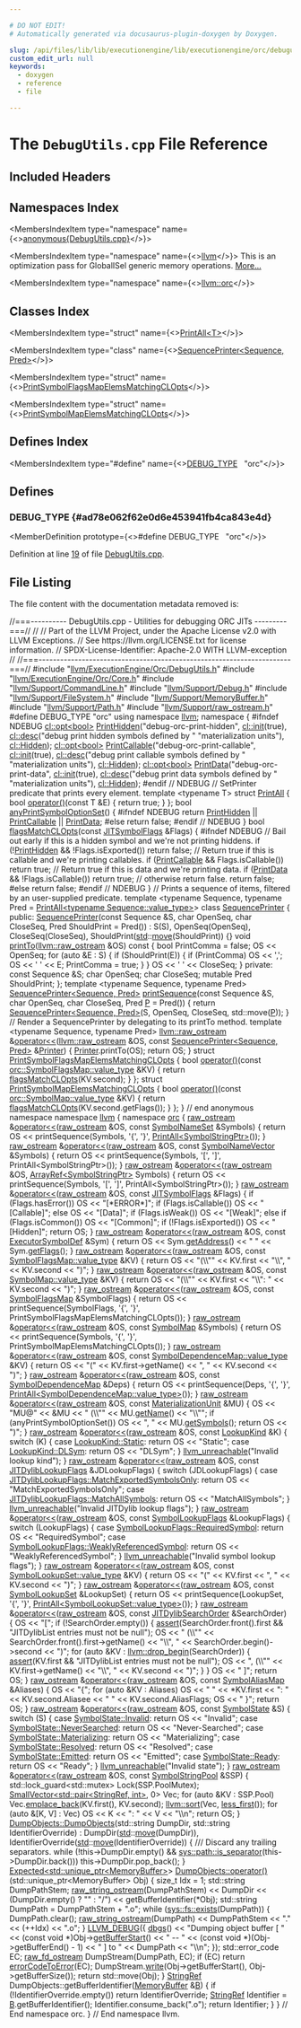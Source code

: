 ```yaml
---

# DO NOT EDIT!
# Automatically generated via docusaurus-plugin-doxygen by Doxygen.

slug: /api/files/lib/lib/executionengine/lib/executionengine/orc/debugutils-cpp
custom_edit_url: null
keywords:
  - doxygen
  - reference
  - file

---
```





# The `DebugUtils.cpp` File Reference

<DoxygenPage pluginConfig={pluginConfig}>



## Included Headers

<IncludesList>
<IncludesListItem
  filePath="llvm/ExecutionEngine/Orc/DebugUtils.h"
  permalink="/docs/api/files/include/include/llvm/include/llvm/executionengine/include/llvm/executionengine/orc/debugutils-h"
  isLocal="true" />
<IncludesListItem
  filePath="llvm/ExecutionEngine/Orc/Core.h"
  permalink="/docs/api/files/include/include/llvm/include/llvm/executionengine/include/llvm/executionengine/orc/core-h"
  isLocal="true" />
<IncludesListItem
  filePath="llvm/Support/CommandLine.h"
  permalink="/docs/api/files/include/include/llvm/include/llvm/support/commandline-h"
  isLocal="true" />
<IncludesListItem
  filePath="llvm/Support/Debug.h"
  permalink="/docs/api/files/include/include/llvm/include/llvm/support/debug-h"
  isLocal="true" />
<IncludesListItem
  filePath="llvm/Support/FileSystem.h"
  permalink="/docs/api/files/include/include/llvm/include/llvm/support/filesystem-h"
  isLocal="true" />
<IncludesListItem
  filePath="llvm/Support/MemoryBuffer.h"
  permalink="/docs/api/files/include/include/llvm/include/llvm/support/memorybuffer-h"
  isLocal="true" />
<IncludesListItem
  filePath="llvm/Support/Path.h"
  permalink="/docs/api/files/include/include/llvm/include/llvm/support/path-h"
  isLocal="true" />
<IncludesListItem
  filePath="llvm/Support/raw_ostream.h"
  permalink="/docs/api/files/include/include/llvm/include/llvm/support/raw-ostream-h"
  isLocal="true" />
</IncludesList>

## Namespaces Index

<MembersIndex>

<MembersIndexItem
  type="namespace"
  name={<><a href="/docs/api/namespaces/anonymous-debugutils-cpp-">anonymous&#123;DebugUtils.cpp&#125;</a></>}>
</MembersIndexItem>

<MembersIndexItem
  type="namespace"
  name={<><a href="/docs/api/namespaces/llvm">llvm</a></>}>
This is an optimization pass for GlobalISel generic memory operations. <a href="/docs/api/namespaces/llvm/#details">More...</a>
</MembersIndexItem>

<MembersIndexItem
  type="namespace"
  name={<><a href="/docs/api/namespaces/llvm/orc">llvm::orc</a></>}>
</MembersIndexItem>

</MembersIndex>

## Classes Index

<MembersIndex>

<MembersIndexItem
  type="struct"
  name={<><a href="/docs/api/structs/anonymous-namespace-debugutils-cpp-/printall">PrintAll&lt;T&gt;</a></>}>
</MembersIndexItem>

<MembersIndexItem
  type="class"
  name={<><a href="/docs/api/classes/anonymous-namespace-debugutils-cpp-/sequenceprinter">SequencePrinter&lt;Sequence, Pred&gt;</a></>}>
</MembersIndexItem>

<MembersIndexItem
  type="struct"
  name={<><a href="/docs/api/structs/anonymous-namespace-debugutils-cpp-/printsymbolflagsmapelemsmatchingclopts">PrintSymbolFlagsMapElemsMatchingCLOpts</a></>}>
</MembersIndexItem>

<MembersIndexItem
  type="struct"
  name={<><a href="/docs/api/structs/anonymous-namespace-debugutils-cpp-/printsymbolmapelemsmatchingclopts">PrintSymbolMapElemsMatchingCLOpts</a></>}>
</MembersIndexItem>

</MembersIndex>

## Defines Index

<MembersIndex>

<MembersIndexItem
  type="#define"
  name={<><a href="#ad78e062f62e0d6e453941fb4ca843e4d">DEBUG&#95;TYPE</a>&nbsp;&nbsp;&nbsp;&quot;orc&quot;</>}>
</MembersIndexItem>

</MembersIndex>


<SectionDefinition>

## Defines

### DEBUG&#95;TYPE {#ad78e062f62e0d6e453941fb4ca843e4d}

<MemberDefinition
  prototype={<>#define DEBUG&#95;TYPE&nbsp;&nbsp;&nbsp;&quot;orc&quot;</>}>

Definition at line <a href="#l00019">19</a> of file <a href="/docs/api/files/lib/lib/executionengine/lib/executionengine/orc/debugutils-cpp">DebugUtils.cpp</a>.
</MemberDefinition>

</SectionDefinition>

## File Listing

The file content with the documentation metadata removed is:

<ProgramListing>

<Link id="l00001" /><CodeLine lineNumber="1"><Highlight kind="comment">//===---------- DebugUtils.cpp - Utilities for debugging ORC JITs ---------===//</Highlight><Highlight kind="normal"></Highlight></CodeLine>
<Link id="l00002" /><CodeLine lineNumber="2"><Highlight kind="normal"></Highlight><Highlight kind="comment">//</Highlight><Highlight kind="normal"></Highlight></CodeLine>
<Link id="l00003" /><CodeLine lineNumber="3"><Highlight kind="normal"></Highlight><Highlight kind="comment">// Part of the LLVM Project, under the Apache License v2.0 with LLVM Exceptions.</Highlight><Highlight kind="normal"></Highlight></CodeLine>
<Link id="l00004" /><CodeLine lineNumber="4"><Highlight kind="normal"></Highlight><Highlight kind="comment">// See https://llvm.org/LICENSE.txt for license information.</Highlight><Highlight kind="normal"></Highlight></CodeLine>
<Link id="l00005" /><CodeLine lineNumber="5"><Highlight kind="normal"></Highlight><Highlight kind="comment">// SPDX-License-Identifier: Apache-2.0 WITH LLVM-exception</Highlight><Highlight kind="normal"></Highlight></CodeLine>
<Link id="l00006" /><CodeLine lineNumber="6"><Highlight kind="normal"></Highlight><Highlight kind="comment">//</Highlight><Highlight kind="normal"></Highlight></CodeLine>
<Link id="l00007" /><CodeLine lineNumber="7"><Highlight kind="normal"></Highlight><Highlight kind="comment">//===----------------------------------------------------------------------===//</Highlight><Highlight kind="normal"></Highlight></CodeLine>
<Link id="l00008" /><CodeLine lineNumber="8"><Highlight kind="normal"></Highlight></CodeLine>
<Link id="l00009" /><CodeLine lineNumber="9"><Highlight kind="normal"></Highlight><Highlight kind="preprocessor">#include &quot;<a href="/docs/api/files/include/include/llvm/include/llvm/executionengine/include/llvm/executionengine/orc/debugutils-h">llvm/ExecutionEngine/Orc/DebugUtils.h</a>&quot;</Highlight><Highlight kind="normal"></Highlight></CodeLine>
<Link id="l00010" /><CodeLine lineNumber="10"><Highlight kind="normal"></Highlight></CodeLine>
<Link id="l00011" /><CodeLine lineNumber="11"><Highlight kind="normal"></Highlight><Highlight kind="preprocessor">#include &quot;<a href="/docs/api/files/include/include/llvm/include/llvm/executionengine/include/llvm/executionengine/orc/core-h">llvm/ExecutionEngine/Orc/Core.h</a>&quot;</Highlight><Highlight kind="normal"></Highlight></CodeLine>
<Link id="l00012" /><CodeLine lineNumber="12"><Highlight kind="normal"></Highlight><Highlight kind="preprocessor">#include &quot;<a href="/docs/api/files/include/include/llvm/include/llvm/support/commandline-h">llvm/Support/CommandLine.h</a>&quot;</Highlight><Highlight kind="normal"></Highlight></CodeLine>
<Link id="l00013" /><CodeLine lineNumber="13"><Highlight kind="normal"></Highlight><Highlight kind="preprocessor">#include &quot;<a href="/docs/api/files/include/include/llvm/include/llvm/support/debug-h">llvm/Support/Debug.h</a>&quot;</Highlight><Highlight kind="normal"></Highlight></CodeLine>
<Link id="l00014" /><CodeLine lineNumber="14"><Highlight kind="normal"></Highlight><Highlight kind="preprocessor">#include &quot;<a href="/docs/api/files/include/include/llvm/include/llvm/support/filesystem-h">llvm/Support/FileSystem.h</a>&quot;</Highlight><Highlight kind="normal"></Highlight></CodeLine>
<Link id="l00015" /><CodeLine lineNumber="15"><Highlight kind="normal"></Highlight><Highlight kind="preprocessor">#include &quot;<a href="/docs/api/files/include/include/llvm/include/llvm/support/memorybuffer-h">llvm/Support/MemoryBuffer.h</a>&quot;</Highlight><Highlight kind="normal"></Highlight></CodeLine>
<Link id="l00016" /><CodeLine lineNumber="16"><Highlight kind="normal"></Highlight><Highlight kind="preprocessor">#include &quot;<a href="/docs/api/files/include/include/llvm/include/llvm/support/path-h">llvm/Support/Path.h</a>&quot;</Highlight><Highlight kind="normal"></Highlight></CodeLine>
<Link id="l00017" /><CodeLine lineNumber="17"><Highlight kind="normal"></Highlight><Highlight kind="preprocessor">#include &quot;<a href="/docs/api/files/include/include/llvm/include/llvm/support/raw-ostream-h">llvm/Support/raw&#95;ostream.h</a>&quot;</Highlight><Highlight kind="normal"></Highlight></CodeLine>
<Link id="l00018" /><CodeLine lineNumber="18"><Highlight kind="normal"></Highlight></CodeLine>
<Link id="l00019" /><CodeLine lineNumber="19" lineLink="#ad78e062f62e0d6e453941fb4ca843e4d"><Highlight kind="normal"></Highlight><Highlight kind="preprocessor">#define DEBUG&#95;TYPE &quot;orc&quot;</Highlight><Highlight kind="normal"></Highlight></CodeLine>
<Link id="l00020" /><CodeLine lineNumber="20"><Highlight kind="normal"></Highlight></CodeLine>
<Link id="l00021" /><CodeLine lineNumber="21"><Highlight kind="normal"></Highlight><Highlight kind="keyword">using namespace </Highlight><Highlight kind="normal"><a href="/docs/api/namespaces/llvm">llvm</a>;</Highlight></CodeLine>
<Link id="l00022" /><CodeLine lineNumber="22"><Highlight kind="normal"></Highlight></CodeLine>
<Link id="l00023" /><CodeLine lineNumber="23" lineLink="/docs/api/namespaces/anonymous-debugutils-cpp-"><Highlight kind="normal"></Highlight><Highlight kind="keyword">namespace </Highlight><Highlight kind="normal">&#123;</Highlight></CodeLine>
<Link id="l00024" /><CodeLine lineNumber="24"><Highlight kind="normal"></Highlight></CodeLine>
<Link id="l00025" /><CodeLine lineNumber="25"><Highlight kind="normal"></Highlight><Highlight kind="preprocessor">#ifndef NDEBUG</Highlight><Highlight kind="normal"></Highlight></CodeLine>
<Link id="l00026" /><CodeLine lineNumber="26"><Highlight kind="normal"></Highlight></CodeLine>
<Link id="l00027" /><CodeLine lineNumber="27" lineLink="/docs/api/namespaces/anonymous-debugutils-cpp-/#a2c7e8c00527b45e0de1c0d1b1e63e13f"><Highlight kind="normal"><a href="/docs/api/classes/llvm/cl/opt">cl::opt&lt;bool&gt;</a> <a href="/docs/api/namespaces/anonymous-debugutils-cpp-/#a2c7e8c00527b45e0de1c0d1b1e63e13f">PrintHidden</a>(</Highlight><Highlight kind="stringliteral">&quot;debug-orc-print-hidden&quot;</Highlight><Highlight kind="normal">, <a href="/docs/api/namespaces/llvm/cl/#ac12e6a8f3a1b511f0dee2ed6de0ae806">cl::init</a>(</Highlight><Highlight kind="keyword">true</Highlight><Highlight kind="normal">),</Highlight></CodeLine>
<Link id="l00028" /><CodeLine lineNumber="28"><Highlight kind="normal">                          <a href="/docs/api/structs/llvm/cl/desc">cl::desc</a>(</Highlight><Highlight kind="stringliteral">&quot;debug print hidden symbols defined by &quot;</Highlight><Highlight kind="normal"></Highlight></CodeLine>
<Link id="l00029" /><CodeLine lineNumber="29"><Highlight kind="normal">                                   </Highlight><Highlight kind="stringliteral">&quot;materialization units&quot;</Highlight><Highlight kind="normal">),</Highlight></CodeLine>
<Link id="l00030" /><CodeLine lineNumber="30"><Highlight kind="normal">                          <a href="/docs/api/namespaces/llvm/cl/#a68075925a54790e71ca790e1d4f21a40a263ac008d8d31f13ce460395fc4cf7e6">cl::Hidden</a>);</Highlight></CodeLine>
<Link id="l00031" /><CodeLine lineNumber="31"><Highlight kind="normal"></Highlight></CodeLine>
<Link id="l00032" /><CodeLine lineNumber="32" lineLink="/docs/api/namespaces/anonymous-debugutils-cpp-/#a0f0c6ad7f14e63d3506f5d6937d38311"><Highlight kind="normal"><a href="/docs/api/classes/llvm/cl/opt">cl::opt&lt;bool&gt;</a> <a href="/docs/api/namespaces/anonymous-debugutils-cpp-/#a0f0c6ad7f14e63d3506f5d6937d38311">PrintCallable</a>(</Highlight><Highlight kind="stringliteral">&quot;debug-orc-print-callable&quot;</Highlight><Highlight kind="normal">, <a href="/docs/api/namespaces/llvm/cl/#ac12e6a8f3a1b511f0dee2ed6de0ae806">cl::init</a>(</Highlight><Highlight kind="keyword">true</Highlight><Highlight kind="normal">),</Highlight></CodeLine>
<Link id="l00033" /><CodeLine lineNumber="33"><Highlight kind="normal">                            <a href="/docs/api/structs/llvm/cl/desc">cl::desc</a>(</Highlight><Highlight kind="stringliteral">&quot;debug print callable symbols defined by &quot;</Highlight><Highlight kind="normal"></Highlight></CodeLine>
<Link id="l00034" /><CodeLine lineNumber="34"><Highlight kind="normal">                                     </Highlight><Highlight kind="stringliteral">&quot;materialization units&quot;</Highlight><Highlight kind="normal">),</Highlight></CodeLine>
<Link id="l00035" /><CodeLine lineNumber="35"><Highlight kind="normal">                            <a href="/docs/api/namespaces/llvm/cl/#a68075925a54790e71ca790e1d4f21a40a263ac008d8d31f13ce460395fc4cf7e6">cl::Hidden</a>);</Highlight></CodeLine>
<Link id="l00036" /><CodeLine lineNumber="36"><Highlight kind="normal"></Highlight></CodeLine>
<Link id="l00037" /><CodeLine lineNumber="37" lineLink="/docs/api/namespaces/anonymous-debugutils-cpp-/#aaea450801f4bc5cb41d956245163c401"><Highlight kind="normal"><a href="/docs/api/classes/llvm/cl/opt">cl::opt&lt;bool&gt;</a> <a href="/docs/api/namespaces/anonymous-debugutils-cpp-/#aaea450801f4bc5cb41d956245163c401">PrintData</a>(</Highlight><Highlight kind="stringliteral">&quot;debug-orc-print-data&quot;</Highlight><Highlight kind="normal">, <a href="/docs/api/namespaces/llvm/cl/#ac12e6a8f3a1b511f0dee2ed6de0ae806">cl::init</a>(</Highlight><Highlight kind="keyword">true</Highlight><Highlight kind="normal">),</Highlight></CodeLine>
<Link id="l00038" /><CodeLine lineNumber="38"><Highlight kind="normal">                        <a href="/docs/api/structs/llvm/cl/desc">cl::desc</a>(</Highlight><Highlight kind="stringliteral">&quot;debug print data symbols defined by &quot;</Highlight><Highlight kind="normal"></Highlight></CodeLine>
<Link id="l00039" /><CodeLine lineNumber="39"><Highlight kind="normal">                                 </Highlight><Highlight kind="stringliteral">&quot;materialization units&quot;</Highlight><Highlight kind="normal">),</Highlight></CodeLine>
<Link id="l00040" /><CodeLine lineNumber="40"><Highlight kind="normal">                        <a href="/docs/api/namespaces/llvm/cl/#a68075925a54790e71ca790e1d4f21a40a263ac008d8d31f13ce460395fc4cf7e6">cl::Hidden</a>);</Highlight></CodeLine>
<Link id="l00041" /><CodeLine lineNumber="41"><Highlight kind="normal"></Highlight></CodeLine>
<Link id="l00042" /><CodeLine lineNumber="42"><Highlight kind="normal"></Highlight><Highlight kind="preprocessor">#endif </Highlight><Highlight kind="comment">// NDEBUG</Highlight><Highlight kind="normal"></Highlight></CodeLine>
<Link id="l00043" /><CodeLine lineNumber="43"><Highlight kind="normal"></Highlight></CodeLine>
<Link id="l00044" /><CodeLine lineNumber="44"><Highlight kind="normal"></Highlight><Highlight kind="comment">// SetPrinter predicate that prints every element.</Highlight><Highlight kind="normal"></Highlight></CodeLine>
<Link id="l00045" /><CodeLine lineNumber="45" lineLink="/docs/api/structs/anonymous-namespace-debugutils-cpp-/printall"><Highlight kind="normal"></Highlight><Highlight kind="keyword">template</Highlight><Highlight kind="normal"> &lt;</Highlight><Highlight kind="keyword">typename</Highlight><Highlight kind="normal"> T&gt; </Highlight><Highlight kind="keyword">struct </Highlight><Highlight kind="normal"><a href="/docs/api/structs/anonymous-namespace-debugutils-cpp-/printall">PrintAll</a> &#123;</Highlight></CodeLine>
<Link id="l00046" /><CodeLine lineNumber="46" lineLink="/docs/api/structs/anonymous-namespace-debugutils-cpp-/printall/#aedebfe3c0a4187496dd5f1bdd2428481"><Highlight kind="normal">  </Highlight><Highlight kind="keywordtype">bool</Highlight><Highlight kind="normal"> <a href="/docs/api/structs/anonymous-namespace-debugutils-cpp-/printall/#aedebfe3c0a4187496dd5f1bdd2428481">operator()</a>(</Highlight><Highlight kind="keyword">const</Highlight><Highlight kind="normal"> T &amp;E) &#123; </Highlight><Highlight kind="keywordflow">return</Highlight><Highlight kind="normal"> </Highlight><Highlight kind="keyword">true</Highlight><Highlight kind="normal">; &#125;</Highlight></CodeLine>
<Link id="l00047" /><CodeLine lineNumber="47"><Highlight kind="normal">&#125;;</Highlight></CodeLine>
<Link id="l00048" /><CodeLine lineNumber="48"><Highlight kind="normal"></Highlight></CodeLine>
<Link id="l00049" /><CodeLine lineNumber="49" lineLink="/docs/api/namespaces/anonymous-debugutils-cpp-/#a12d2735b18a80cee6de0303ddb41b147"><Highlight kind="normal"></Highlight><Highlight kind="keywordtype">bool</Highlight><Highlight kind="normal"> <a href="/docs/api/namespaces/anonymous-debugutils-cpp-/#a12d2735b18a80cee6de0303ddb41b147">anyPrintSymbolOptionSet</a>() &#123;</Highlight></CodeLine>
<Link id="l00050" /><CodeLine lineNumber="50"><Highlight kind="normal"></Highlight><Highlight kind="preprocessor">#ifndef NDEBUG</Highlight><Highlight kind="normal"></Highlight></CodeLine>
<Link id="l00051" /><CodeLine lineNumber="51"><Highlight kind="normal">  </Highlight><Highlight kind="keywordflow">return</Highlight><Highlight kind="normal"> <a href="/docs/api/namespaces/anonymous-debugutils-cpp-/#a2c7e8c00527b45e0de1c0d1b1e63e13f">PrintHidden</a> || <a href="/docs/api/namespaces/anonymous-debugutils-cpp-/#a0f0c6ad7f14e63d3506f5d6937d38311">PrintCallable</a> || <a href="/docs/api/namespaces/anonymous-debugutils-cpp-/#aaea450801f4bc5cb41d956245163c401">PrintData</a>;</Highlight></CodeLine>
<Link id="l00052" /><CodeLine lineNumber="52"><Highlight kind="normal"></Highlight><Highlight kind="preprocessor">#else</Highlight><Highlight kind="normal"></Highlight></CodeLine>
<Link id="l00053" /><CodeLine lineNumber="53"><Highlight kind="normal">  </Highlight><Highlight kind="keywordflow">return</Highlight><Highlight kind="normal"> </Highlight><Highlight kind="keyword">false</Highlight><Highlight kind="normal">;</Highlight></CodeLine>
<Link id="l00054" /><CodeLine lineNumber="54"><Highlight kind="normal"></Highlight><Highlight kind="preprocessor">#endif </Highlight><Highlight kind="comment">// NDEBUG</Highlight><Highlight kind="normal"></Highlight></CodeLine>
<Link id="l00055" /><CodeLine lineNumber="55"><Highlight kind="normal">&#125;</Highlight></CodeLine>
<Link id="l00056" /><CodeLine lineNumber="56"><Highlight kind="normal"></Highlight></CodeLine>
<Link id="l00057" /><CodeLine lineNumber="57" lineLink="/docs/api/namespaces/anonymous-debugutils-cpp-/#a7169841385f74ebfe3107720ef2b6e9b"><Highlight kind="normal"></Highlight><Highlight kind="keywordtype">bool</Highlight><Highlight kind="normal"> <a href="/docs/api/namespaces/anonymous-debugutils-cpp-/#a7169841385f74ebfe3107720ef2b6e9b">flagsMatchCLOpts</a>(</Highlight><Highlight kind="keyword">const</Highlight><Highlight kind="normal"> <a href="/docs/api/classes/llvm/jitsymbolflags">JITSymbolFlags</a> &amp;Flags) &#123;</Highlight></CodeLine>
<Link id="l00058" /><CodeLine lineNumber="58"><Highlight kind="normal"></Highlight><Highlight kind="preprocessor">#ifndef NDEBUG</Highlight><Highlight kind="normal"></Highlight></CodeLine>
<Link id="l00059" /><CodeLine lineNumber="59"><Highlight kind="normal">  </Highlight><Highlight kind="comment">// Bail out early if this is a hidden symbol and we&#39;re not printing hiddens.</Highlight><Highlight kind="normal"></Highlight></CodeLine>
<Link id="l00060" /><CodeLine lineNumber="60"><Highlight kind="normal">  </Highlight><Highlight kind="keywordflow">if</Highlight><Highlight kind="normal"> (!<a href="/docs/api/namespaces/anonymous-debugutils-cpp-/#a2c7e8c00527b45e0de1c0d1b1e63e13f">PrintHidden</a> &amp;&amp; !Flags.isExported())</Highlight></CodeLine>
<Link id="l00061" /><CodeLine lineNumber="61"><Highlight kind="normal">    </Highlight><Highlight kind="keywordflow">return</Highlight><Highlight kind="normal"> </Highlight><Highlight kind="keyword">false</Highlight><Highlight kind="normal">;</Highlight></CodeLine>
<Link id="l00062" /><CodeLine lineNumber="62"><Highlight kind="normal"></Highlight></CodeLine>
<Link id="l00063" /><CodeLine lineNumber="63"><Highlight kind="normal">  </Highlight><Highlight kind="comment">// Return true if this is callable and we&#39;re printing callables.</Highlight><Highlight kind="normal"></Highlight></CodeLine>
<Link id="l00064" /><CodeLine lineNumber="64"><Highlight kind="normal">  </Highlight><Highlight kind="keywordflow">if</Highlight><Highlight kind="normal"> (<a href="/docs/api/namespaces/anonymous-debugutils-cpp-/#a0f0c6ad7f14e63d3506f5d6937d38311">PrintCallable</a> &amp;&amp; Flags.isCallable())</Highlight></CodeLine>
<Link id="l00065" /><CodeLine lineNumber="65"><Highlight kind="normal">    </Highlight><Highlight kind="keywordflow">return</Highlight><Highlight kind="normal"> </Highlight><Highlight kind="keyword">true</Highlight><Highlight kind="normal">;</Highlight></CodeLine>
<Link id="l00066" /><CodeLine lineNumber="66"><Highlight kind="normal"></Highlight></CodeLine>
<Link id="l00067" /><CodeLine lineNumber="67"><Highlight kind="normal">  </Highlight><Highlight kind="comment">// Return true if this is data and we&#39;re printing data.</Highlight><Highlight kind="normal"></Highlight></CodeLine>
<Link id="l00068" /><CodeLine lineNumber="68"><Highlight kind="normal">  </Highlight><Highlight kind="keywordflow">if</Highlight><Highlight kind="normal"> (<a href="/docs/api/namespaces/anonymous-debugutils-cpp-/#aaea450801f4bc5cb41d956245163c401">PrintData</a> &amp;&amp; !Flags.isCallable())</Highlight></CodeLine>
<Link id="l00069" /><CodeLine lineNumber="69"><Highlight kind="normal">    </Highlight><Highlight kind="keywordflow">return</Highlight><Highlight kind="normal"> </Highlight><Highlight kind="keyword">true</Highlight><Highlight kind="normal">;</Highlight></CodeLine>
<Link id="l00070" /><CodeLine lineNumber="70"><Highlight kind="normal"></Highlight></CodeLine>
<Link id="l00071" /><CodeLine lineNumber="71"><Highlight kind="normal">  </Highlight><Highlight kind="comment">// otherwise return false.</Highlight><Highlight kind="normal"></Highlight></CodeLine>
<Link id="l00072" /><CodeLine lineNumber="72"><Highlight kind="normal">  </Highlight><Highlight kind="keywordflow">return</Highlight><Highlight kind="normal"> </Highlight><Highlight kind="keyword">false</Highlight><Highlight kind="normal">;</Highlight></CodeLine>
<Link id="l00073" /><CodeLine lineNumber="73"><Highlight kind="normal"></Highlight><Highlight kind="preprocessor">#else</Highlight><Highlight kind="normal"></Highlight></CodeLine>
<Link id="l00074" /><CodeLine lineNumber="74"><Highlight kind="normal">  </Highlight><Highlight kind="keywordflow">return</Highlight><Highlight kind="normal"> </Highlight><Highlight kind="keyword">false</Highlight><Highlight kind="normal">;</Highlight></CodeLine>
<Link id="l00075" /><CodeLine lineNumber="75"><Highlight kind="normal"></Highlight><Highlight kind="preprocessor">#endif </Highlight><Highlight kind="comment">// NDEBUG</Highlight><Highlight kind="normal"></Highlight></CodeLine>
<Link id="l00076" /><CodeLine lineNumber="76"><Highlight kind="normal">&#125;</Highlight></CodeLine>
<Link id="l00077" /><CodeLine lineNumber="77"><Highlight kind="normal"></Highlight></CodeLine>
<Link id="l00078" /><CodeLine lineNumber="78"><Highlight kind="normal"></Highlight><Highlight kind="comment">// Prints a sequence of items, filtered by an user-supplied predicate.</Highlight><Highlight kind="normal"></Highlight></CodeLine>
<Link id="l00079" /><CodeLine lineNumber="79"><Highlight kind="normal"></Highlight><Highlight kind="keyword">template</Highlight><Highlight kind="normal"> &lt;</Highlight><Highlight kind="keyword">typename</Highlight><Highlight kind="normal"> Sequence,</Highlight></CodeLine>
<Link id="l00080" /><CodeLine lineNumber="80"><Highlight kind="normal">          </Highlight><Highlight kind="keyword">typename</Highlight><Highlight kind="normal"> Pred = <a href="/docs/api/files/lib/lib/analysis/aliasanalysisevaluator-cpp/#ac4f445cffa57aab47fc9e4ed1c127189">PrintAll&lt;typename Sequence::value&#95;type&gt;</a>&gt;</Highlight></CodeLine>
<Link id="l00081" /><CodeLine lineNumber="81" lineLink="/docs/api/classes/anonymous-namespace-debugutils-cpp-/sequenceprinter"><Highlight kind="normal"></Highlight><Highlight kind="keyword">class </Highlight><Highlight kind="normal"><a href="/docs/api/classes/anonymous-namespace-debugutils-cpp-/sequenceprinter/#a4796d97a1d5ce3d758cc2cf56a3925fe">SequencePrinter</a> &#123;</Highlight></CodeLine>
<Link id="l00082" /><CodeLine lineNumber="82"><Highlight kind="normal"></Highlight><Highlight kind="keyword">public</Highlight><Highlight kind="normal">:</Highlight></CodeLine>
<Link id="l00083" /><CodeLine lineNumber="83" lineLink="/docs/api/classes/anonymous-namespace-debugutils-cpp-/sequenceprinter/#a4796d97a1d5ce3d758cc2cf56a3925fe"><Highlight kind="normal">  <a href="/docs/api/classes/anonymous-namespace-debugutils-cpp-/sequenceprinter/#a4796d97a1d5ce3d758cc2cf56a3925fe">SequencePrinter</a>(</Highlight><Highlight kind="keyword">const</Highlight><Highlight kind="normal"> Sequence &amp;S, </Highlight><Highlight kind="keywordtype">char</Highlight><Highlight kind="normal"> OpenSeq, </Highlight><Highlight kind="keywordtype">char</Highlight><Highlight kind="normal"> CloseSeq,</Highlight></CodeLine>
<Link id="l00084" /><CodeLine lineNumber="84"><Highlight kind="normal">                  Pred ShouldPrint = Pred())</Highlight></CodeLine>
<Link id="l00085" /><CodeLine lineNumber="85"><Highlight kind="normal">      : S(S), OpenSeq(OpenSeq), CloseSeq(CloseSeq),</Highlight></CodeLine>
<Link id="l00086" /><CodeLine lineNumber="86"><Highlight kind="normal">        ShouldPrint(<a href="/docs/api/namespaces/std">std</a>::<a href="/docs/api/namespaces/llvm/#abfc9c7ecf70f66901e439f7c04ef3dbb">move</a>(ShouldPrint)) &#123;&#125;</Highlight></CodeLine>
<Link id="l00087" /><CodeLine lineNumber="87"><Highlight kind="normal"></Highlight></CodeLine>
<Link id="l00088" /><CodeLine lineNumber="88" lineLink="/docs/api/classes/anonymous-namespace-debugutils-cpp-/sequenceprinter/#a5523904b8e8c358d91a14ec80059a2b3"><Highlight kind="normal">  </Highlight><Highlight kind="keywordtype">void</Highlight><Highlight kind="normal"> <a href="/docs/api/classes/anonymous-namespace-debugutils-cpp-/sequenceprinter/#a5523904b8e8c358d91a14ec80059a2b3">printTo</a>(<a href="/docs/api/classes/llvm/raw-ostream">llvm::raw&#95;ostream</a> &amp;OS)</Highlight><Highlight kind="keyword"> const </Highlight><Highlight kind="normal">&#123;</Highlight></CodeLine>
<Link id="l00089" /><CodeLine lineNumber="89"><Highlight kind="normal">    </Highlight><Highlight kind="keywordtype">bool</Highlight><Highlight kind="normal"> PrintComma = </Highlight><Highlight kind="keyword">false</Highlight><Highlight kind="normal">;</Highlight></CodeLine>
<Link id="l00090" /><CodeLine lineNumber="90"><Highlight kind="normal">    OS &lt;&lt; OpenSeq;</Highlight></CodeLine>
<Link id="l00091" /><CodeLine lineNumber="91"><Highlight kind="normal">    </Highlight><Highlight kind="keywordflow">for</Highlight><Highlight kind="normal"> (</Highlight><Highlight kind="keyword">auto</Highlight><Highlight kind="normal"> &amp;E : S) &#123;</Highlight></CodeLine>
<Link id="l00092" /><CodeLine lineNumber="92"><Highlight kind="normal">      </Highlight><Highlight kind="keywordflow">if</Highlight><Highlight kind="normal"> (ShouldPrint(E)) &#123;</Highlight></CodeLine>
<Link id="l00093" /><CodeLine lineNumber="93"><Highlight kind="normal">        </Highlight><Highlight kind="keywordflow">if</Highlight><Highlight kind="normal"> (PrintComma)</Highlight></CodeLine>
<Link id="l00094" /><CodeLine lineNumber="94"><Highlight kind="normal">          OS &lt;&lt; </Highlight><Highlight kind="charliteral">&#39;,&#39;</Highlight><Highlight kind="normal">;</Highlight></CodeLine>
<Link id="l00095" /><CodeLine lineNumber="95"><Highlight kind="normal">        OS &lt;&lt; </Highlight><Highlight kind="charliteral">&#39; &#39;</Highlight><Highlight kind="normal"> &lt;&lt; E;</Highlight></CodeLine>
<Link id="l00096" /><CodeLine lineNumber="96"><Highlight kind="normal">        PrintComma = </Highlight><Highlight kind="keyword">true</Highlight><Highlight kind="normal">;</Highlight></CodeLine>
<Link id="l00097" /><CodeLine lineNumber="97"><Highlight kind="normal">      &#125;</Highlight></CodeLine>
<Link id="l00098" /><CodeLine lineNumber="98"><Highlight kind="normal">    &#125;</Highlight></CodeLine>
<Link id="l00099" /><CodeLine lineNumber="99"><Highlight kind="normal">    OS &lt;&lt; </Highlight><Highlight kind="charliteral">&#39; &#39;</Highlight><Highlight kind="normal"> &lt;&lt; CloseSeq;</Highlight></CodeLine>
<Link id="l00100" /><CodeLine lineNumber="100"><Highlight kind="normal">  &#125;</Highlight></CodeLine>
<Link id="l00101" /><CodeLine lineNumber="101"><Highlight kind="normal"></Highlight></CodeLine>
<Link id="l00102" /><CodeLine lineNumber="102"><Highlight kind="normal"></Highlight><Highlight kind="keyword">private</Highlight><Highlight kind="normal">:</Highlight></CodeLine>
<Link id="l00103" /><CodeLine lineNumber="103"><Highlight kind="normal">  </Highlight><Highlight kind="keyword">const</Highlight><Highlight kind="normal"> Sequence &amp;S;</Highlight></CodeLine>
<Link id="l00104" /><CodeLine lineNumber="104"><Highlight kind="normal">  </Highlight><Highlight kind="keywordtype">char</Highlight><Highlight kind="normal"> OpenSeq;</Highlight></CodeLine>
<Link id="l00105" /><CodeLine lineNumber="105"><Highlight kind="normal">  </Highlight><Highlight kind="keywordtype">char</Highlight><Highlight kind="normal"> CloseSeq;</Highlight></CodeLine>
<Link id="l00106" /><CodeLine lineNumber="106"><Highlight kind="normal">  </Highlight><Highlight kind="keyword">mutable</Highlight><Highlight kind="normal"> Pred ShouldPrint;</Highlight></CodeLine>
<Link id="l00107" /><CodeLine lineNumber="107"><Highlight kind="normal">&#125;;</Highlight></CodeLine>
<Link id="l00108" /><CodeLine lineNumber="108"><Highlight kind="normal"></Highlight></CodeLine>
<Link id="l00109" /><CodeLine lineNumber="109"><Highlight kind="normal"></Highlight><Highlight kind="keyword">template</Highlight><Highlight kind="normal"> &lt;</Highlight><Highlight kind="keyword">typename</Highlight><Highlight kind="normal"> Sequence, </Highlight><Highlight kind="keyword">typename</Highlight><Highlight kind="normal"> Pred&gt;</Highlight></CodeLine>
<Link id="l00110" /><CodeLine lineNumber="110" lineLink="/docs/api/namespaces/anonymous-debugutils-cpp-/#a69f9fdf6717b2b765d1bff6d563e98c5"><Highlight kind="normal"><a href="/docs/api/classes/anonymous-namespace-debugutils-cpp-/sequenceprinter">SequencePrinter&lt;Sequence, Pred&gt;</a> <a href="/docs/api/namespaces/anonymous-debugutils-cpp-/#a69f9fdf6717b2b765d1bff6d563e98c5">printSequence</a>(</Highlight><Highlight kind="keyword">const</Highlight><Highlight kind="normal"> Sequence &amp;S, </Highlight><Highlight kind="keywordtype">char</Highlight><Highlight kind="normal"> OpenSeq,</Highlight></CodeLine>
<Link id="l00111" /><CodeLine lineNumber="111"><Highlight kind="normal">                                              </Highlight><Highlight kind="keywordtype">char</Highlight><Highlight kind="normal"> CloseSeq, Pred <a href="/docs/api/files/lib/lib/option/option-cpp/#a04665169063c8ca1f2ea96c27fc7c2b2">P</a> = Pred()) &#123;</Highlight></CodeLine>
<Link id="l00112" /><CodeLine lineNumber="112"><Highlight kind="normal">  </Highlight><Highlight kind="keywordflow">return</Highlight><Highlight kind="normal"> <a href="/docs/api/classes/anonymous-namespace-debugutils-cpp-/sequenceprinter/#a4796d97a1d5ce3d758cc2cf56a3925fe">SequencePrinter&lt;Sequence, Pred&gt;</a>(S, OpenSeq, CloseSeq, std::move(<a href="/docs/api/files/lib/lib/option/option-cpp/#a04665169063c8ca1f2ea96c27fc7c2b2">P</a>));</Highlight></CodeLine>
<Link id="l00113" /><CodeLine lineNumber="113"><Highlight kind="normal">&#125;</Highlight></CodeLine>
<Link id="l00114" /><CodeLine lineNumber="114"><Highlight kind="normal"></Highlight></CodeLine>
<Link id="l00115" /><CodeLine lineNumber="115"><Highlight kind="normal"></Highlight><Highlight kind="comment">// Render a SequencePrinter by delegating to its printTo method.</Highlight><Highlight kind="normal"></Highlight></CodeLine>
<Link id="l00116" /><CodeLine lineNumber="116"><Highlight kind="normal"></Highlight><Highlight kind="keyword">template</Highlight><Highlight kind="normal"> &lt;</Highlight><Highlight kind="keyword">typename</Highlight><Highlight kind="normal"> Sequence, </Highlight><Highlight kind="keyword">typename</Highlight><Highlight kind="normal"> Pred&gt;</Highlight></CodeLine>
<Link id="l00117" /><CodeLine lineNumber="117" lineLink="/docs/api/namespaces/anonymous-debugutils-cpp-/#a3e5dd3fc582ce67a904121b6b9360f53"><Highlight kind="normal"><a href="/docs/api/classes/llvm/raw-ostream">llvm::raw&#95;ostream</a> &amp;<a href="/docs/api/namespaces/llvm/#ab89f1db02887aa569176f0e29622eb47">operator&lt;&lt;</a>(<a href="/docs/api/classes/llvm/raw-ostream">llvm::raw&#95;ostream</a> &amp;OS,</Highlight></CodeLine>
<Link id="l00118" /><CodeLine lineNumber="118"><Highlight kind="normal">                              </Highlight><Highlight kind="keyword">const</Highlight><Highlight kind="normal"> <a href="/docs/api/classes/anonymous-namespace-debugutils-cpp-/sequenceprinter">SequencePrinter&lt;Sequence, Pred&gt;</a> &amp;<a href="/docs/api/files/lib/lib/target/lib/target/directx/dxilprettyprinter-cpp/#aa60cf1897c36e79b878a6f3c6300cfba">Printer</a>) &#123;</Highlight></CodeLine>
<Link id="l00119" /><CodeLine lineNumber="119"><Highlight kind="normal">  <a href="/docs/api/files/lib/lib/target/lib/target/directx/dxilprettyprinter-cpp/#aa60cf1897c36e79b878a6f3c6300cfba">Printer</a>.printTo(OS);</Highlight></CodeLine>
<Link id="l00120" /><CodeLine lineNumber="120"><Highlight kind="normal">  </Highlight><Highlight kind="keywordflow">return</Highlight><Highlight kind="normal"> OS;</Highlight></CodeLine>
<Link id="l00121" /><CodeLine lineNumber="121"><Highlight kind="normal">&#125;</Highlight></CodeLine>
<Link id="l00122" /><CodeLine lineNumber="122"><Highlight kind="normal"></Highlight></CodeLine>
<Link id="l00123" /><CodeLine lineNumber="123" lineLink="/docs/api/structs/anonymous-namespace-debugutils-cpp-/printsymbolflagsmapelemsmatchingclopts"><Highlight kind="normal"></Highlight><Highlight kind="keyword">struct </Highlight><Highlight kind="normal"><a href="/docs/api/structs/anonymous-namespace-debugutils-cpp-/printsymbolflagsmapelemsmatchingclopts">PrintSymbolFlagsMapElemsMatchingCLOpts</a> &#123;</Highlight></CodeLine>
<Link id="l00124" /><CodeLine lineNumber="124" lineLink="/docs/api/structs/anonymous-namespace-debugutils-cpp-/printsymbolflagsmapelemsmatchingclopts/#a2744121dfe094bc78eca334e10f93e2a"><Highlight kind="normal">  </Highlight><Highlight kind="keywordtype">bool</Highlight><Highlight kind="normal"> <a href="/docs/api/structs/anonymous-namespace-debugutils-cpp-/printsymbolflagsmapelemsmatchingclopts/#a2744121dfe094bc78eca334e10f93e2a">operator()</a>(</Highlight><Highlight kind="keyword">const</Highlight><Highlight kind="normal"> <a href="/docs/api/classes/llvm/densemapbase/#ab3749c7aa991a9067aa4d209d0f9191f">orc::SymbolFlagsMap::value&#95;type</a> &amp;KV) &#123;</Highlight></CodeLine>
<Link id="l00125" /><CodeLine lineNumber="125"><Highlight kind="normal">    </Highlight><Highlight kind="keywordflow">return</Highlight><Highlight kind="normal"> <a href="/docs/api/namespaces/anonymous-debugutils-cpp-/#a7169841385f74ebfe3107720ef2b6e9b">flagsMatchCLOpts</a>(KV.second);</Highlight></CodeLine>
<Link id="l00126" /><CodeLine lineNumber="126"><Highlight kind="normal">  &#125;</Highlight></CodeLine>
<Link id="l00127" /><CodeLine lineNumber="127"><Highlight kind="normal">&#125;;</Highlight></CodeLine>
<Link id="l00128" /><CodeLine lineNumber="128"><Highlight kind="normal"></Highlight></CodeLine>
<Link id="l00129" /><CodeLine lineNumber="129" lineLink="/docs/api/structs/anonymous-namespace-debugutils-cpp-/printsymbolmapelemsmatchingclopts"><Highlight kind="normal"></Highlight><Highlight kind="keyword">struct </Highlight><Highlight kind="normal"><a href="/docs/api/structs/anonymous-namespace-debugutils-cpp-/printsymbolmapelemsmatchingclopts">PrintSymbolMapElemsMatchingCLOpts</a> &#123;</Highlight></CodeLine>
<Link id="l00130" /><CodeLine lineNumber="130" lineLink="/docs/api/structs/anonymous-namespace-debugutils-cpp-/printsymbolmapelemsmatchingclopts/#a79963919c301b1c9e23af75e1930514b"><Highlight kind="normal">  </Highlight><Highlight kind="keywordtype">bool</Highlight><Highlight kind="normal"> <a href="/docs/api/structs/anonymous-namespace-debugutils-cpp-/printsymbolmapelemsmatchingclopts/#a79963919c301b1c9e23af75e1930514b">operator()</a>(</Highlight><Highlight kind="keyword">const</Highlight><Highlight kind="normal"> <a href="/docs/api/classes/llvm/densemapbase/#ab3749c7aa991a9067aa4d209d0f9191f">orc::SymbolMap::value&#95;type</a> &amp;KV) &#123;</Highlight></CodeLine>
<Link id="l00131" /><CodeLine lineNumber="131"><Highlight kind="normal">    </Highlight><Highlight kind="keywordflow">return</Highlight><Highlight kind="normal"> <a href="/docs/api/namespaces/anonymous-debugutils-cpp-/#a7169841385f74ebfe3107720ef2b6e9b">flagsMatchCLOpts</a>(KV.second.getFlags());</Highlight></CodeLine>
<Link id="l00132" /><CodeLine lineNumber="132"><Highlight kind="normal">  &#125;</Highlight></CodeLine>
<Link id="l00133" /><CodeLine lineNumber="133"><Highlight kind="normal">&#125;;</Highlight></CodeLine>
<Link id="l00134" /><CodeLine lineNumber="134"><Highlight kind="normal"></Highlight></CodeLine>
<Link id="l00135" /><CodeLine lineNumber="135"><Highlight kind="normal">&#125; </Highlight><Highlight kind="comment">// end anonymous namespace</Highlight><Highlight kind="normal"></Highlight></CodeLine>
<Link id="l00136" /><CodeLine lineNumber="136"><Highlight kind="normal"></Highlight></CodeLine>
<Link id="l00137" /><CodeLine lineNumber="137"><Highlight kind="normal"></Highlight><Highlight kind="keyword">namespace </Highlight><Highlight kind="normal"><a href="/docs/api/namespaces/llvm">llvm</a> &#123;</Highlight></CodeLine>
<Link id="l00138" /><CodeLine lineNumber="138"><Highlight kind="normal"></Highlight><Highlight kind="keyword">namespace </Highlight><Highlight kind="normal"><a href="/docs/api/namespaces/llvm/orc">orc</a> &#123;</Highlight></CodeLine>
<Link id="l00139" /><CodeLine lineNumber="139"><Highlight kind="normal"></Highlight></CodeLine>
<Link id="l00140" /><CodeLine lineNumber="140" lineLink="/docs/api/namespaces/llvm/orc/#a5a916ba92e43bb73d164ee8225fa81aa"><Highlight kind="normal"><a href="/docs/api/classes/llvm/raw-ostream">raw&#95;ostream</a> &amp;<a href="/docs/api/namespaces/llvm/orc/#a5a916ba92e43bb73d164ee8225fa81aa">operator&lt;&lt;</a>(<a href="/docs/api/classes/llvm/raw-ostream">raw&#95;ostream</a> &amp;OS, </Highlight><Highlight kind="keyword">const</Highlight><Highlight kind="normal"> <a href="/docs/api/namespaces/llvm/orc/#ada98b2ca88b7bc4b65b62e3269fdade7">SymbolNameSet</a> &amp;Symbols) &#123;</Highlight></CodeLine>
<Link id="l00141" /><CodeLine lineNumber="141"><Highlight kind="normal">  </Highlight><Highlight kind="keywordflow">return</Highlight><Highlight kind="normal"> OS &lt;&lt; printSequence(Symbols, </Highlight><Highlight kind="charliteral">&#39;&#123;&#39;</Highlight><Highlight kind="normal">, </Highlight><Highlight kind="charliteral">&#39;&#125;&#39;</Highlight><Highlight kind="normal">, <a href="/docs/api/files/lib/lib/analysis/aliasanalysisevaluator-cpp/#ac4f445cffa57aab47fc9e4ed1c127189">PrintAll&lt;SymbolStringPtr&gt;</a>());</Highlight></CodeLine>
<Link id="l00142" /><CodeLine lineNumber="142"><Highlight kind="normal">&#125;</Highlight></CodeLine>
<Link id="l00143" /><CodeLine lineNumber="143"><Highlight kind="normal"></Highlight></CodeLine>
<Link id="l00144" /><CodeLine lineNumber="144" lineLink="/docs/api/namespaces/llvm/orc/#ab9ec7e37a247c9ec91483fc650fb4a75"><Highlight kind="normal"><a href="/docs/api/classes/llvm/raw-ostream">raw&#95;ostream</a> &amp;<a href="/docs/api/namespaces/llvm/orc/#a5a916ba92e43bb73d164ee8225fa81aa">operator&lt;&lt;</a>(<a href="/docs/api/classes/llvm/raw-ostream">raw&#95;ostream</a> &amp;OS, </Highlight><Highlight kind="keyword">const</Highlight><Highlight kind="normal"> <a href="/docs/api/namespaces/llvm/orc/#ac98d5bff2f1ce6c3ce250c347f7b86ee">SymbolNameVector</a> &amp;Symbols) &#123;</Highlight></CodeLine>
<Link id="l00145" /><CodeLine lineNumber="145"><Highlight kind="normal">  </Highlight><Highlight kind="keywordflow">return</Highlight><Highlight kind="normal"> OS &lt;&lt; printSequence(Symbols, &#39;&#91;&#39;, &#39;&#93;&#39;, PrintAll&lt;SymbolStringPtr&gt;());</Highlight></CodeLine>
<Link id="l00146" /><CodeLine lineNumber="146"><Highlight kind="normal">&#125;</Highlight></CodeLine>
<Link id="l00147" /><CodeLine lineNumber="147"><Highlight kind="normal"></Highlight></CodeLine>
<Link id="l00148" /><CodeLine lineNumber="148" lineLink="/docs/api/namespaces/llvm/orc/#a2453f6e1cba72d4406df461821ce8e30"><Highlight kind="normal"><a href="/docs/api/classes/llvm/raw-ostream">raw&#95;ostream</a> &amp;<a href="/docs/api/namespaces/llvm/orc/#a5a916ba92e43bb73d164ee8225fa81aa">operator&lt;&lt;</a>(<a href="/docs/api/classes/llvm/raw-ostream">raw&#95;ostream</a> &amp;OS, <a href="/docs/api/classes/llvm/arrayref">ArrayRef&lt;SymbolStringPtr&gt;</a> Symbols) &#123;</Highlight></CodeLine>
<Link id="l00149" /><CodeLine lineNumber="149"><Highlight kind="normal">  </Highlight><Highlight kind="keywordflow">return</Highlight><Highlight kind="normal"> OS &lt;&lt; printSequence(Symbols, &#39;&#91;&#39;, &#39;&#93;&#39;, PrintAll&lt;SymbolStringPtr&gt;());</Highlight></CodeLine>
<Link id="l00150" /><CodeLine lineNumber="150"><Highlight kind="normal">&#125;</Highlight></CodeLine>
<Link id="l00151" /><CodeLine lineNumber="151"><Highlight kind="normal"></Highlight></CodeLine>
<Link id="l00152" /><CodeLine lineNumber="152" lineLink="/docs/api/namespaces/llvm/orc/#a91ffe7b92934e34bc9d8736e8c107576"><Highlight kind="normal"><a href="/docs/api/classes/llvm/raw-ostream">raw&#95;ostream</a> &amp;<a href="/docs/api/namespaces/llvm/orc/#a5a916ba92e43bb73d164ee8225fa81aa">operator&lt;&lt;</a>(<a href="/docs/api/classes/llvm/raw-ostream">raw&#95;ostream</a> &amp;OS, </Highlight><Highlight kind="keyword">const</Highlight><Highlight kind="normal"> <a href="/docs/api/classes/llvm/jitsymbolflags">JITSymbolFlags</a> &amp;Flags) &#123;</Highlight></CodeLine>
<Link id="l00153" /><CodeLine lineNumber="153"><Highlight kind="normal">  </Highlight><Highlight kind="keywordflow">if</Highlight><Highlight kind="normal"> (Flags.hasError())</Highlight></CodeLine>
<Link id="l00154" /><CodeLine lineNumber="154"><Highlight kind="normal">    OS &lt;&lt; </Highlight><Highlight kind="stringliteral">&quot;&#91;&#42;ERROR&#42;&#93;&quot;</Highlight><Highlight kind="normal">;</Highlight></CodeLine>
<Link id="l00155" /><CodeLine lineNumber="155"><Highlight kind="normal">  </Highlight><Highlight kind="keywordflow">if</Highlight><Highlight kind="normal"> (Flags.isCallable())</Highlight></CodeLine>
<Link id="l00156" /><CodeLine lineNumber="156"><Highlight kind="normal">    OS &lt;&lt; </Highlight><Highlight kind="stringliteral">&quot;&#91;Callable&#93;&quot;</Highlight><Highlight kind="normal">;</Highlight></CodeLine>
<Link id="l00157" /><CodeLine lineNumber="157"><Highlight kind="normal">  </Highlight><Highlight kind="keywordflow">else</Highlight><Highlight kind="normal"></Highlight></CodeLine>
<Link id="l00158" /><CodeLine lineNumber="158"><Highlight kind="normal">    OS &lt;&lt; </Highlight><Highlight kind="stringliteral">&quot;&#91;Data&#93;&quot;</Highlight><Highlight kind="normal">;</Highlight></CodeLine>
<Link id="l00159" /><CodeLine lineNumber="159"><Highlight kind="normal">  </Highlight><Highlight kind="keywordflow">if</Highlight><Highlight kind="normal"> (Flags.isWeak())</Highlight></CodeLine>
<Link id="l00160" /><CodeLine lineNumber="160"><Highlight kind="normal">    OS &lt;&lt; </Highlight><Highlight kind="stringliteral">&quot;&#91;Weak&#93;&quot;</Highlight><Highlight kind="normal">;</Highlight></CodeLine>
<Link id="l00161" /><CodeLine lineNumber="161"><Highlight kind="normal">  </Highlight><Highlight kind="keywordflow">else</Highlight><Highlight kind="normal"> </Highlight><Highlight kind="keywordflow">if</Highlight><Highlight kind="normal"> (Flags.isCommon())</Highlight></CodeLine>
<Link id="l00162" /><CodeLine lineNumber="162"><Highlight kind="normal">    OS &lt;&lt; </Highlight><Highlight kind="stringliteral">&quot;&#91;Common&#93;&quot;</Highlight><Highlight kind="normal">;</Highlight></CodeLine>
<Link id="l00163" /><CodeLine lineNumber="163"><Highlight kind="normal"></Highlight></CodeLine>
<Link id="l00164" /><CodeLine lineNumber="164"><Highlight kind="normal">  </Highlight><Highlight kind="keywordflow">if</Highlight><Highlight kind="normal"> (!Flags.isExported())</Highlight></CodeLine>
<Link id="l00165" /><CodeLine lineNumber="165"><Highlight kind="normal">    OS &lt;&lt; </Highlight><Highlight kind="stringliteral">&quot;&#91;Hidden&#93;&quot;</Highlight><Highlight kind="normal">;</Highlight></CodeLine>
<Link id="l00166" /><CodeLine lineNumber="166"><Highlight kind="normal"></Highlight></CodeLine>
<Link id="l00167" /><CodeLine lineNumber="167"><Highlight kind="normal">  </Highlight><Highlight kind="keywordflow">return</Highlight><Highlight kind="normal"> OS;</Highlight></CodeLine>
<Link id="l00168" /><CodeLine lineNumber="168"><Highlight kind="normal">&#125;</Highlight></CodeLine>
<Link id="l00169" /><CodeLine lineNumber="169"><Highlight kind="normal"></Highlight></CodeLine>
<Link id="l00170" /><CodeLine lineNumber="170" lineLink="/docs/api/namespaces/llvm/orc/#aebb757ece6adac588a966ea1e6b12dbb"><Highlight kind="normal"><a href="/docs/api/classes/llvm/raw-ostream">raw&#95;ostream</a> &amp;<a href="/docs/api/namespaces/llvm/orc/#a5a916ba92e43bb73d164ee8225fa81aa">operator&lt;&lt;</a>(<a href="/docs/api/classes/llvm/raw-ostream">raw&#95;ostream</a> &amp;OS, </Highlight><Highlight kind="keyword">const</Highlight><Highlight kind="normal"> <a href="/docs/api/classes/llvm/orc/executorsymboldef">ExecutorSymbolDef</a> &amp;Sym) &#123;</Highlight></CodeLine>
<Link id="l00171" /><CodeLine lineNumber="171"><Highlight kind="normal">  </Highlight><Highlight kind="keywordflow">return</Highlight><Highlight kind="normal"> OS &lt;&lt; Sym.<a href="/docs/api/classes/llvm/orc/executorsymboldef/#af37d28cfc286061fc4faddf19b517e99">getAddress</a>() &lt;&lt; </Highlight><Highlight kind="stringliteral">&quot; &quot;</Highlight><Highlight kind="normal"> &lt;&lt; Sym.<a href="/docs/api/classes/llvm/orc/executorsymboldef/#ad8fb83276d38c4f5d825aae80e8a76e8">getFlags</a>();</Highlight></CodeLine>
<Link id="l00172" /><CodeLine lineNumber="172"><Highlight kind="normal">&#125;</Highlight></CodeLine>
<Link id="l00173" /><CodeLine lineNumber="173"><Highlight kind="normal"></Highlight></CodeLine>
<Link id="l00174" /><CodeLine lineNumber="174" lineLink="/docs/api/namespaces/llvm/orc/#a069b8bcbc28916c9943f288156785c43"><Highlight kind="normal"><a href="/docs/api/classes/llvm/raw-ostream">raw&#95;ostream</a> &amp;<a href="/docs/api/namespaces/llvm/orc/#a5a916ba92e43bb73d164ee8225fa81aa">operator&lt;&lt;</a>(<a href="/docs/api/classes/llvm/raw-ostream">raw&#95;ostream</a> &amp;OS, </Highlight><Highlight kind="keyword">const</Highlight><Highlight kind="normal"> <a href="/docs/api/classes/llvm/densemapbase/#ab3749c7aa991a9067aa4d209d0f9191f">SymbolFlagsMap::value&#95;type</a> &amp;KV) &#123;</Highlight></CodeLine>
<Link id="l00175" /><CodeLine lineNumber="175"><Highlight kind="normal">  </Highlight><Highlight kind="keywordflow">return</Highlight><Highlight kind="normal"> OS &lt;&lt; </Highlight><Highlight kind="stringliteral">&quot;(\\&quot;&quot;</Highlight><Highlight kind="normal"> &lt;&lt; KV.first &lt;&lt; </Highlight><Highlight kind="stringliteral">&quot;\\&quot;, &quot;</Highlight><Highlight kind="normal"> &lt;&lt; KV.second &lt;&lt; </Highlight><Highlight kind="stringliteral">&quot;)&quot;</Highlight><Highlight kind="normal">;</Highlight></CodeLine>
<Link id="l00176" /><CodeLine lineNumber="176"><Highlight kind="normal">&#125;</Highlight></CodeLine>
<Link id="l00177" /><CodeLine lineNumber="177"><Highlight kind="normal"></Highlight></CodeLine>
<Link id="l00178" /><CodeLine lineNumber="178" lineLink="/docs/api/namespaces/llvm/orc/#a2687e5ab756154713360f94f31265de0"><Highlight kind="normal"><a href="/docs/api/classes/llvm/raw-ostream">raw&#95;ostream</a> &amp;<a href="/docs/api/namespaces/llvm/orc/#a5a916ba92e43bb73d164ee8225fa81aa">operator&lt;&lt;</a>(<a href="/docs/api/classes/llvm/raw-ostream">raw&#95;ostream</a> &amp;OS, </Highlight><Highlight kind="keyword">const</Highlight><Highlight kind="normal"> <a href="/docs/api/classes/llvm/densemapbase/#ab3749c7aa991a9067aa4d209d0f9191f">SymbolMap::value&#95;type</a> &amp;KV) &#123;</Highlight></CodeLine>
<Link id="l00179" /><CodeLine lineNumber="179"><Highlight kind="normal">  </Highlight><Highlight kind="keywordflow">return</Highlight><Highlight kind="normal"> OS &lt;&lt; </Highlight><Highlight kind="stringliteral">&quot;(\\&quot;&quot;</Highlight><Highlight kind="normal"> &lt;&lt; KV.first &lt;&lt; </Highlight><Highlight kind="stringliteral">&quot;\\&quot;: &quot;</Highlight><Highlight kind="normal"> &lt;&lt; KV.second &lt;&lt; </Highlight><Highlight kind="stringliteral">&quot;)&quot;</Highlight><Highlight kind="normal">;</Highlight></CodeLine>
<Link id="l00180" /><CodeLine lineNumber="180"><Highlight kind="normal">&#125;</Highlight></CodeLine>
<Link id="l00181" /><CodeLine lineNumber="181"><Highlight kind="normal"></Highlight></CodeLine>
<Link id="l00182" /><CodeLine lineNumber="182" lineLink="/docs/api/namespaces/llvm/orc/#aa92a6e48e5c685fce7b8386499cbaf7f"><Highlight kind="normal"><a href="/docs/api/classes/llvm/raw-ostream">raw&#95;ostream</a> &amp;<a href="/docs/api/namespaces/llvm/orc/#a5a916ba92e43bb73d164ee8225fa81aa">operator&lt;&lt;</a>(<a href="/docs/api/classes/llvm/raw-ostream">raw&#95;ostream</a> &amp;OS, </Highlight><Highlight kind="keyword">const</Highlight><Highlight kind="normal"> <a href="/docs/api/namespaces/llvm/orc/#afd6431981e7fdfd4b5d2794f04d7d913">SymbolFlagsMap</a> &amp;SymbolFlags) &#123;</Highlight></CodeLine>
<Link id="l00183" /><CodeLine lineNumber="183"><Highlight kind="normal">  </Highlight><Highlight kind="keywordflow">return</Highlight><Highlight kind="normal"> OS &lt;&lt; printSequence(SymbolFlags, </Highlight><Highlight kind="charliteral">&#39;&#123;&#39;</Highlight><Highlight kind="normal">, </Highlight><Highlight kind="charliteral">&#39;&#125;&#39;</Highlight><Highlight kind="normal">,</Highlight></CodeLine>
<Link id="l00184" /><CodeLine lineNumber="184"><Highlight kind="normal">                             PrintSymbolFlagsMapElemsMatchingCLOpts());</Highlight></CodeLine>
<Link id="l00185" /><CodeLine lineNumber="185"><Highlight kind="normal">&#125;</Highlight></CodeLine>
<Link id="l00186" /><CodeLine lineNumber="186"><Highlight kind="normal"></Highlight></CodeLine>
<Link id="l00187" /><CodeLine lineNumber="187" lineLink="/docs/api/namespaces/llvm/orc/#aad4604b24b65619863a9b193801e89d2"><Highlight kind="normal"><a href="/docs/api/classes/llvm/raw-ostream">raw&#95;ostream</a> &amp;<a href="/docs/api/namespaces/llvm/orc/#a5a916ba92e43bb73d164ee8225fa81aa">operator&lt;&lt;</a>(<a href="/docs/api/classes/llvm/raw-ostream">raw&#95;ostream</a> &amp;OS, </Highlight><Highlight kind="keyword">const</Highlight><Highlight kind="normal"> <a href="/docs/api/namespaces/llvm/orc/#a8ab9a099de556e888c5f92a4fe49d2fa">SymbolMap</a> &amp;Symbols) &#123;</Highlight></CodeLine>
<Link id="l00188" /><CodeLine lineNumber="188"><Highlight kind="normal">  </Highlight><Highlight kind="keywordflow">return</Highlight><Highlight kind="normal"> OS &lt;&lt; printSequence(Symbols, </Highlight><Highlight kind="charliteral">&#39;&#123;&#39;</Highlight><Highlight kind="normal">, </Highlight><Highlight kind="charliteral">&#39;&#125;&#39;</Highlight><Highlight kind="normal">,</Highlight></CodeLine>
<Link id="l00189" /><CodeLine lineNumber="189"><Highlight kind="normal">                             PrintSymbolMapElemsMatchingCLOpts());</Highlight></CodeLine>
<Link id="l00190" /><CodeLine lineNumber="190"><Highlight kind="normal">&#125;</Highlight></CodeLine>
<Link id="l00191" /><CodeLine lineNumber="191"><Highlight kind="normal"></Highlight></CodeLine>
<Link id="l00192" /><CodeLine lineNumber="192" lineLink="/docs/api/namespaces/llvm/orc/#a6de025b1f8c408ff62f24bc7e523ee87"><Highlight kind="normal"><a href="/docs/api/classes/llvm/raw-ostream">raw&#95;ostream</a> &amp;<a href="/docs/api/namespaces/llvm/orc/#a5a916ba92e43bb73d164ee8225fa81aa">operator&lt;&lt;</a>(<a href="/docs/api/classes/llvm/raw-ostream">raw&#95;ostream</a> &amp;OS,</Highlight></CodeLine>
<Link id="l00193" /><CodeLine lineNumber="193"><Highlight kind="normal">                        </Highlight><Highlight kind="keyword">const</Highlight><Highlight kind="normal"> <a href="/docs/api/classes/llvm/densemapbase/#ab3749c7aa991a9067aa4d209d0f9191f">SymbolDependenceMap::value&#95;type</a> &amp;KV) &#123;</Highlight></CodeLine>
<Link id="l00194" /><CodeLine lineNumber="194"><Highlight kind="normal">  </Highlight><Highlight kind="keywordflow">return</Highlight><Highlight kind="normal"> OS &lt;&lt; </Highlight><Highlight kind="stringliteral">&quot;(&quot;</Highlight><Highlight kind="normal"> &lt;&lt; KV.first-&gt;getName() &lt;&lt; </Highlight><Highlight kind="stringliteral">&quot;, &quot;</Highlight><Highlight kind="normal"> &lt;&lt; KV.second &lt;&lt; </Highlight><Highlight kind="stringliteral">&quot;)&quot;</Highlight><Highlight kind="normal">;</Highlight></CodeLine>
<Link id="l00195" /><CodeLine lineNumber="195"><Highlight kind="normal">&#125;</Highlight></CodeLine>
<Link id="l00196" /><CodeLine lineNumber="196"><Highlight kind="normal"></Highlight></CodeLine>
<Link id="l00197" /><CodeLine lineNumber="197" lineLink="/docs/api/namespaces/llvm/orc/#a1e75f58115f7f3445a2d3e3a2cc9ba45"><Highlight kind="normal"><a href="/docs/api/classes/llvm/raw-ostream">raw&#95;ostream</a> &amp;<a href="/docs/api/namespaces/llvm/orc/#a5a916ba92e43bb73d164ee8225fa81aa">operator&lt;&lt;</a>(<a href="/docs/api/classes/llvm/raw-ostream">raw&#95;ostream</a> &amp;OS, </Highlight><Highlight kind="keyword">const</Highlight><Highlight kind="normal"> <a href="/docs/api/namespaces/llvm/orc/#ad4c600dd1184757dace1280e114f5b15">SymbolDependenceMap</a> &amp;Deps) &#123;</Highlight></CodeLine>
<Link id="l00198" /><CodeLine lineNumber="198"><Highlight kind="normal">  </Highlight><Highlight kind="keywordflow">return</Highlight><Highlight kind="normal"> OS &lt;&lt; printSequence(Deps, </Highlight><Highlight kind="charliteral">&#39;&#123;&#39;</Highlight><Highlight kind="normal">, </Highlight><Highlight kind="charliteral">&#39;&#125;&#39;</Highlight><Highlight kind="normal">,</Highlight></CodeLine>
<Link id="l00199" /><CodeLine lineNumber="199"><Highlight kind="normal">                             <a href="/docs/api/files/lib/lib/analysis/aliasanalysisevaluator-cpp/#ac4f445cffa57aab47fc9e4ed1c127189">PrintAll&lt;SymbolDependenceMap::value&#95;type&gt;</a>());</Highlight></CodeLine>
<Link id="l00200" /><CodeLine lineNumber="200"><Highlight kind="normal">&#125;</Highlight></CodeLine>
<Link id="l00201" /><CodeLine lineNumber="201"><Highlight kind="normal"></Highlight></CodeLine>
<Link id="l00202" /><CodeLine lineNumber="202" lineLink="/docs/api/namespaces/llvm/orc/#afb6397bf4f8685b94232a9b6f72d4ed2"><Highlight kind="normal"><a href="/docs/api/classes/llvm/raw-ostream">raw&#95;ostream</a> &amp;<a href="/docs/api/namespaces/llvm/orc/#a5a916ba92e43bb73d164ee8225fa81aa">operator&lt;&lt;</a>(<a href="/docs/api/classes/llvm/raw-ostream">raw&#95;ostream</a> &amp;OS, </Highlight><Highlight kind="keyword">const</Highlight><Highlight kind="normal"> <a href="/docs/api/classes/llvm/orc/materializationunit">MaterializationUnit</a> &amp;MU) &#123;</Highlight></CodeLine>
<Link id="l00203" /><CodeLine lineNumber="203"><Highlight kind="normal">  OS &lt;&lt; </Highlight><Highlight kind="stringliteral">&quot;MU@&quot;</Highlight><Highlight kind="normal"> &lt;&lt; &amp;MU &lt;&lt; </Highlight><Highlight kind="stringliteral">&quot; (\\&quot;&quot;</Highlight><Highlight kind="normal"> &lt;&lt; MU.<a href="/docs/api/classes/llvm/orc/materializationunit/#a1c2e2986d77d9e3cc3d1c64e6e8f35ad">getName</a>() &lt;&lt; </Highlight><Highlight kind="stringliteral">&quot;\\&quot;&quot;</Highlight><Highlight kind="normal">;</Highlight></CodeLine>
<Link id="l00204" /><CodeLine lineNumber="204"><Highlight kind="normal">  </Highlight><Highlight kind="keywordflow">if</Highlight><Highlight kind="normal"> (anyPrintSymbolOptionSet())</Highlight></CodeLine>
<Link id="l00205" /><CodeLine lineNumber="205"><Highlight kind="normal">    OS &lt;&lt; </Highlight><Highlight kind="stringliteral">&quot;, &quot;</Highlight><Highlight kind="normal"> &lt;&lt; MU.<a href="/docs/api/classes/llvm/orc/materializationunit/#a4801b1c74dd252cadcf1ff1fd9852a83">getSymbols</a>();</Highlight></CodeLine>
<Link id="l00206" /><CodeLine lineNumber="206"><Highlight kind="normal">  </Highlight><Highlight kind="keywordflow">return</Highlight><Highlight kind="normal"> OS &lt;&lt; </Highlight><Highlight kind="stringliteral">&quot;)&quot;</Highlight><Highlight kind="normal">;</Highlight></CodeLine>
<Link id="l00207" /><CodeLine lineNumber="207"><Highlight kind="normal">&#125;</Highlight></CodeLine>
<Link id="l00208" /><CodeLine lineNumber="208"><Highlight kind="normal"></Highlight></CodeLine>
<Link id="l00209" /><CodeLine lineNumber="209" lineLink="/docs/api/namespaces/llvm/orc/#a60dc237203a2ce9df137ddad9721ded9"><Highlight kind="normal"><a href="/docs/api/classes/llvm/raw-ostream">raw&#95;ostream</a> &amp;<a href="/docs/api/namespaces/llvm/orc/#a5a916ba92e43bb73d164ee8225fa81aa">operator&lt;&lt;</a>(<a href="/docs/api/classes/llvm/raw-ostream">raw&#95;ostream</a> &amp;OS, </Highlight><Highlight kind="keyword">const</Highlight><Highlight kind="normal"> <a href="/docs/api/namespaces/llvm/orc/#ac17672ae6b70c781cc77713e88d698eb">LookupKind</a> &amp;K) &#123;</Highlight></CodeLine>
<Link id="l00210" /><CodeLine lineNumber="210"><Highlight kind="normal">  </Highlight><Highlight kind="keywordflow">switch</Highlight><Highlight kind="normal"> (K) &#123;</Highlight></CodeLine>
<Link id="l00211" /><CodeLine lineNumber="211"><Highlight kind="normal">  </Highlight><Highlight kind="keywordflow">case</Highlight><Highlight kind="normal"> <a href="/docs/api/namespaces/llvm/orc/#ac17672ae6b70c781cc77713e88d698eba84a8921b25f505d0d2077aeb5db4bc16">LookupKind::Static</a>:</Highlight></CodeLine>
<Link id="l00212" /><CodeLine lineNumber="212"><Highlight kind="normal">    </Highlight><Highlight kind="keywordflow">return</Highlight><Highlight kind="normal"> OS &lt;&lt; </Highlight><Highlight kind="stringliteral">&quot;Static&quot;</Highlight><Highlight kind="normal">;</Highlight></CodeLine>
<Link id="l00213" /><CodeLine lineNumber="213"><Highlight kind="normal">  </Highlight><Highlight kind="keywordflow">case</Highlight><Highlight kind="normal"> <a href="/docs/api/namespaces/llvm/orc/#ac17672ae6b70c781cc77713e88d698eba39f22930a01d67284b1bc6484b325c72">LookupKind::DLSym</a>:</Highlight></CodeLine>
<Link id="l00214" /><CodeLine lineNumber="214"><Highlight kind="normal">    </Highlight><Highlight kind="keywordflow">return</Highlight><Highlight kind="normal"> OS &lt;&lt; </Highlight><Highlight kind="stringliteral">&quot;DLSym&quot;</Highlight><Highlight kind="normal">;</Highlight></CodeLine>
<Link id="l00215" /><CodeLine lineNumber="215"><Highlight kind="normal">  &#125;</Highlight></CodeLine>
<Link id="l00216" /><CodeLine lineNumber="216"><Highlight kind="normal">  <a href="/docs/api/files/include/include/llvm/include/llvm/support/errorhandling-h/#ace243f5c25697a1107cce46626b3dc94">llvm&#95;unreachable</a>(</Highlight><Highlight kind="stringliteral">&quot;Invalid lookup kind&quot;</Highlight><Highlight kind="normal">);</Highlight></CodeLine>
<Link id="l00217" /><CodeLine lineNumber="217"><Highlight kind="normal">&#125;</Highlight></CodeLine>
<Link id="l00218" /><CodeLine lineNumber="218"><Highlight kind="normal"></Highlight></CodeLine>
<Link id="l00219" /><CodeLine lineNumber="219" lineLink="/docs/api/namespaces/llvm/orc/#a1c014158e4bc44ea0a546c84e415eda1"><Highlight kind="normal"><a href="/docs/api/classes/llvm/raw-ostream">raw&#95;ostream</a> &amp;<a href="/docs/api/namespaces/llvm/orc/#a5a916ba92e43bb73d164ee8225fa81aa">operator&lt;&lt;</a>(<a href="/docs/api/classes/llvm/raw-ostream">raw&#95;ostream</a> &amp;OS,</Highlight></CodeLine>
<Link id="l00220" /><CodeLine lineNumber="220"><Highlight kind="normal">                        </Highlight><Highlight kind="keyword">const</Highlight><Highlight kind="normal"> <a href="/docs/api/namespaces/llvm/orc/#a7cb1d8cb0ab2329f032d69d79498c81d">JITDylibLookupFlags</a> &amp;JDLookupFlags) &#123;</Highlight></CodeLine>
<Link id="l00221" /><CodeLine lineNumber="221"><Highlight kind="normal">  </Highlight><Highlight kind="keywordflow">switch</Highlight><Highlight kind="normal"> (JDLookupFlags) &#123;</Highlight></CodeLine>
<Link id="l00222" /><CodeLine lineNumber="222"><Highlight kind="normal">  </Highlight><Highlight kind="keywordflow">case</Highlight><Highlight kind="normal"> <a href="/docs/api/namespaces/llvm/orc/#a7cb1d8cb0ab2329f032d69d79498c81da77fe6095a7470a90a4ae2beafb42efa7">JITDylibLookupFlags::MatchExportedSymbolsOnly</a>:</Highlight></CodeLine>
<Link id="l00223" /><CodeLine lineNumber="223"><Highlight kind="normal">    </Highlight><Highlight kind="keywordflow">return</Highlight><Highlight kind="normal"> OS &lt;&lt; </Highlight><Highlight kind="stringliteral">&quot;MatchExportedSymbolsOnly&quot;</Highlight><Highlight kind="normal">;</Highlight></CodeLine>
<Link id="l00224" /><CodeLine lineNumber="224"><Highlight kind="normal">  </Highlight><Highlight kind="keywordflow">case</Highlight><Highlight kind="normal"> <a href="/docs/api/namespaces/llvm/orc/#a7cb1d8cb0ab2329f032d69d79498c81da5fa8627bea3ff4b720673b9a298caf2d">JITDylibLookupFlags::MatchAllSymbols</a>:</Highlight></CodeLine>
<Link id="l00225" /><CodeLine lineNumber="225"><Highlight kind="normal">    </Highlight><Highlight kind="keywordflow">return</Highlight><Highlight kind="normal"> OS &lt;&lt; </Highlight><Highlight kind="stringliteral">&quot;MatchAllSymbols&quot;</Highlight><Highlight kind="normal">;</Highlight></CodeLine>
<Link id="l00226" /><CodeLine lineNumber="226"><Highlight kind="normal">  &#125;</Highlight></CodeLine>
<Link id="l00227" /><CodeLine lineNumber="227"><Highlight kind="normal">  <a href="/docs/api/files/include/include/llvm/include/llvm/support/errorhandling-h/#ace243f5c25697a1107cce46626b3dc94">llvm&#95;unreachable</a>(</Highlight><Highlight kind="stringliteral">&quot;Invalid JITDylib lookup flags&quot;</Highlight><Highlight kind="normal">);</Highlight></CodeLine>
<Link id="l00228" /><CodeLine lineNumber="228"><Highlight kind="normal">&#125;</Highlight></CodeLine>
<Link id="l00229" /><CodeLine lineNumber="229"><Highlight kind="normal"></Highlight></CodeLine>
<Link id="l00230" /><CodeLine lineNumber="230" lineLink="/docs/api/namespaces/llvm/orc/#ad7d44946590838522a24b392ba192358"><Highlight kind="normal"><a href="/docs/api/classes/llvm/raw-ostream">raw&#95;ostream</a> &amp;<a href="/docs/api/namespaces/llvm/orc/#a5a916ba92e43bb73d164ee8225fa81aa">operator&lt;&lt;</a>(<a href="/docs/api/classes/llvm/raw-ostream">raw&#95;ostream</a> &amp;OS, </Highlight><Highlight kind="keyword">const</Highlight><Highlight kind="normal"> <a href="/docs/api/namespaces/llvm/orc/#a69e9511c04540297d2cff38f4645a9ab">SymbolLookupFlags</a> &amp;LookupFlags) &#123;</Highlight></CodeLine>
<Link id="l00231" /><CodeLine lineNumber="231"><Highlight kind="normal">  </Highlight><Highlight kind="keywordflow">switch</Highlight><Highlight kind="normal"> (LookupFlags) &#123;</Highlight></CodeLine>
<Link id="l00232" /><CodeLine lineNumber="232"><Highlight kind="normal">  </Highlight><Highlight kind="keywordflow">case</Highlight><Highlight kind="normal"> <a href="/docs/api/namespaces/llvm/orc/#a69e9511c04540297d2cff38f4645a9abaa1734373fb555ce75d3e33411f9ea827">SymbolLookupFlags::RequiredSymbol</a>:</Highlight></CodeLine>
<Link id="l00233" /><CodeLine lineNumber="233"><Highlight kind="normal">    </Highlight><Highlight kind="keywordflow">return</Highlight><Highlight kind="normal"> OS &lt;&lt; </Highlight><Highlight kind="stringliteral">&quot;RequiredSymbol&quot;</Highlight><Highlight kind="normal">;</Highlight></CodeLine>
<Link id="l00234" /><CodeLine lineNumber="234"><Highlight kind="normal">  </Highlight><Highlight kind="keywordflow">case</Highlight><Highlight kind="normal"> <a href="/docs/api/namespaces/llvm/orc/#a69e9511c04540297d2cff38f4645a9aba26a03cdefe35519715a4b6d564c9c9c7">SymbolLookupFlags::WeaklyReferencedSymbol</a>:</Highlight></CodeLine>
<Link id="l00235" /><CodeLine lineNumber="235"><Highlight kind="normal">    </Highlight><Highlight kind="keywordflow">return</Highlight><Highlight kind="normal"> OS &lt;&lt; </Highlight><Highlight kind="stringliteral">&quot;WeaklyReferencedSymbol&quot;</Highlight><Highlight kind="normal">;</Highlight></CodeLine>
<Link id="l00236" /><CodeLine lineNumber="236"><Highlight kind="normal">  &#125;</Highlight></CodeLine>
<Link id="l00237" /><CodeLine lineNumber="237"><Highlight kind="normal">  <a href="/docs/api/files/include/include/llvm/include/llvm/support/errorhandling-h/#ace243f5c25697a1107cce46626b3dc94">llvm&#95;unreachable</a>(</Highlight><Highlight kind="stringliteral">&quot;Invalid symbol lookup flags&quot;</Highlight><Highlight kind="normal">);</Highlight></CodeLine>
<Link id="l00238" /><CodeLine lineNumber="238"><Highlight kind="normal">&#125;</Highlight></CodeLine>
<Link id="l00239" /><CodeLine lineNumber="239"><Highlight kind="normal"></Highlight></CodeLine>
<Link id="l00240" /><CodeLine lineNumber="240" lineLink="/docs/api/namespaces/llvm/orc/#a7673d76d15177828142b19ff65123024"><Highlight kind="normal"><a href="/docs/api/classes/llvm/raw-ostream">raw&#95;ostream</a> &amp;<a href="/docs/api/namespaces/llvm/orc/#a5a916ba92e43bb73d164ee8225fa81aa">operator&lt;&lt;</a>(<a href="/docs/api/classes/llvm/raw-ostream">raw&#95;ostream</a> &amp;OS,</Highlight></CodeLine>
<Link id="l00241" /><CodeLine lineNumber="241"><Highlight kind="normal">                        </Highlight><Highlight kind="keyword">const</Highlight><Highlight kind="normal"> <a href="/docs/api/classes/llvm/orc/symbollookupset/#a1857787c543dea6590006c57fef7af7c">SymbolLookupSet::value&#95;type</a> &amp;KV) &#123;</Highlight></CodeLine>
<Link id="l00242" /><CodeLine lineNumber="242"><Highlight kind="normal">  </Highlight><Highlight kind="keywordflow">return</Highlight><Highlight kind="normal"> OS &lt;&lt; </Highlight><Highlight kind="stringliteral">&quot;(&quot;</Highlight><Highlight kind="normal"> &lt;&lt; KV.first &lt;&lt; </Highlight><Highlight kind="stringliteral">&quot;, &quot;</Highlight><Highlight kind="normal"> &lt;&lt; KV.second &lt;&lt; </Highlight><Highlight kind="stringliteral">&quot;)&quot;</Highlight><Highlight kind="normal">;</Highlight></CodeLine>
<Link id="l00243" /><CodeLine lineNumber="243"><Highlight kind="normal">&#125;</Highlight></CodeLine>
<Link id="l00244" /><CodeLine lineNumber="244"><Highlight kind="normal"></Highlight></CodeLine>
<Link id="l00245" /><CodeLine lineNumber="245" lineLink="/docs/api/namespaces/llvm/orc/#a26fe355636a58c206bc9d14a45a2cd55"><Highlight kind="normal"><a href="/docs/api/classes/llvm/raw-ostream">raw&#95;ostream</a> &amp;<a href="/docs/api/namespaces/llvm/orc/#a5a916ba92e43bb73d164ee8225fa81aa">operator&lt;&lt;</a>(<a href="/docs/api/classes/llvm/raw-ostream">raw&#95;ostream</a> &amp;OS, </Highlight><Highlight kind="keyword">const</Highlight><Highlight kind="normal"> <a href="/docs/api/classes/llvm/orc/symbollookupset">SymbolLookupSet</a> &amp;LookupSet) &#123;</Highlight></CodeLine>
<Link id="l00246" /><CodeLine lineNumber="246"><Highlight kind="normal">  </Highlight><Highlight kind="keywordflow">return</Highlight><Highlight kind="normal"> OS &lt;&lt; printSequence(LookupSet, </Highlight><Highlight kind="charliteral">&#39;&#123;&#39;</Highlight><Highlight kind="normal">, </Highlight><Highlight kind="charliteral">&#39;&#125;&#39;</Highlight><Highlight kind="normal">,</Highlight></CodeLine>
<Link id="l00247" /><CodeLine lineNumber="247"><Highlight kind="normal">                             <a href="/docs/api/files/lib/lib/analysis/aliasanalysisevaluator-cpp/#ac4f445cffa57aab47fc9e4ed1c127189">PrintAll&lt;SymbolLookupSet::value&#95;type&gt;</a>());</Highlight></CodeLine>
<Link id="l00248" /><CodeLine lineNumber="248"><Highlight kind="normal">&#125;</Highlight></CodeLine>
<Link id="l00249" /><CodeLine lineNumber="249"><Highlight kind="normal"></Highlight></CodeLine>
<Link id="l00250" /><CodeLine lineNumber="250" lineLink="/docs/api/namespaces/llvm/orc/#ae70879347118ad6ae7a69d71ecd707da"><Highlight kind="normal"><a href="/docs/api/classes/llvm/raw-ostream">raw&#95;ostream</a> &amp;<a href="/docs/api/namespaces/llvm/orc/#a5a916ba92e43bb73d164ee8225fa81aa">operator&lt;&lt;</a>(<a href="/docs/api/classes/llvm/raw-ostream">raw&#95;ostream</a> &amp;OS,</Highlight></CodeLine>
<Link id="l00251" /><CodeLine lineNumber="251"><Highlight kind="normal">                        </Highlight><Highlight kind="keyword">const</Highlight><Highlight kind="normal"> <a href="/docs/api/namespaces/llvm/orc/#a1a2b573da544cf233d62075a16146245">JITDylibSearchOrder</a> &amp;SearchOrder) &#123;</Highlight></CodeLine>
<Link id="l00252" /><CodeLine lineNumber="252"><Highlight kind="normal">  OS &lt;&lt; </Highlight><Highlight kind="stringliteral">&quot;&#91;&quot;</Highlight><Highlight kind="normal">;</Highlight></CodeLine>
<Link id="l00253" /><CodeLine lineNumber="253"><Highlight kind="normal">  </Highlight><Highlight kind="keywordflow">if</Highlight><Highlight kind="normal"> (!SearchOrder.empty()) &#123;</Highlight></CodeLine>
<Link id="l00254" /><CodeLine lineNumber="254"><Highlight kind="normal">    <a href="/docs/api/files/lib/lib/target/lib/target/amdgpu/silowercontrolflow-cpp/#a4868c5d81c5ccc98c47aeab6244346a0">assert</a>(SearchOrder.front().first &amp;&amp;</Highlight></CodeLine>
<Link id="l00255" /><CodeLine lineNumber="255"><Highlight kind="normal">           </Highlight><Highlight kind="stringliteral">&quot;JITDylibList entries must not be null&quot;</Highlight><Highlight kind="normal">);</Highlight></CodeLine>
<Link id="l00256" /><CodeLine lineNumber="256"><Highlight kind="normal">    OS &lt;&lt; </Highlight><Highlight kind="stringliteral">&quot; (\\&quot;&quot;</Highlight><Highlight kind="normal"> &lt;&lt; SearchOrder.front().first-&gt;getName() &lt;&lt; </Highlight><Highlight kind="stringliteral">&quot;\\&quot;, &quot;</Highlight><Highlight kind="normal"></Highlight></CodeLine>
<Link id="l00257" /><CodeLine lineNumber="257"><Highlight kind="normal">       &lt;&lt; SearchOrder.begin()-&gt;second &lt;&lt; </Highlight><Highlight kind="stringliteral">&quot;)&quot;</Highlight><Highlight kind="normal">;</Highlight></CodeLine>
<Link id="l00258" /><CodeLine lineNumber="258"><Highlight kind="normal">    </Highlight><Highlight kind="keywordflow">for</Highlight><Highlight kind="normal"> (</Highlight><Highlight kind="keyword">auto</Highlight><Highlight kind="normal"> &amp;KV : <a href="/docs/api/namespaces/llvm/#a02981de53fb6ffd384d39addc4d25f37">llvm::drop&#95;begin</a>(SearchOrder)) &#123;</Highlight></CodeLine>
<Link id="l00259" /><CodeLine lineNumber="259"><Highlight kind="normal">      <a href="/docs/api/files/lib/lib/target/lib/target/amdgpu/silowercontrolflow-cpp/#a4868c5d81c5ccc98c47aeab6244346a0">assert</a>(KV.first &amp;&amp; </Highlight><Highlight kind="stringliteral">&quot;JITDylibList entries must not be null&quot;</Highlight><Highlight kind="normal">);</Highlight></CodeLine>
<Link id="l00260" /><CodeLine lineNumber="260"><Highlight kind="normal">      OS &lt;&lt; </Highlight><Highlight kind="stringliteral">&quot;, (\\&quot;&quot;</Highlight><Highlight kind="normal"> &lt;&lt; KV.first-&gt;getName() &lt;&lt; </Highlight><Highlight kind="stringliteral">&quot;\\&quot;, &quot;</Highlight><Highlight kind="normal"> &lt;&lt; KV.second &lt;&lt; </Highlight><Highlight kind="stringliteral">&quot;)&quot;</Highlight><Highlight kind="normal">;</Highlight></CodeLine>
<Link id="l00261" /><CodeLine lineNumber="261"><Highlight kind="normal">    &#125;</Highlight></CodeLine>
<Link id="l00262" /><CodeLine lineNumber="262"><Highlight kind="normal">  &#125;</Highlight></CodeLine>
<Link id="l00263" /><CodeLine lineNumber="263"><Highlight kind="normal">  OS &lt;&lt; </Highlight><Highlight kind="stringliteral">&quot; &#93;&quot;</Highlight><Highlight kind="normal">;</Highlight></CodeLine>
<Link id="l00264" /><CodeLine lineNumber="264"><Highlight kind="normal">  </Highlight><Highlight kind="keywordflow">return</Highlight><Highlight kind="normal"> OS;</Highlight></CodeLine>
<Link id="l00265" /><CodeLine lineNumber="265"><Highlight kind="normal">&#125;</Highlight></CodeLine>
<Link id="l00266" /><CodeLine lineNumber="266"><Highlight kind="normal"></Highlight></CodeLine>
<Link id="l00267" /><CodeLine lineNumber="267" lineLink="/docs/api/namespaces/llvm/orc/#a114b00890aa684371135e3c27155a4ba"><Highlight kind="normal"><a href="/docs/api/classes/llvm/raw-ostream">raw&#95;ostream</a> &amp;<a href="/docs/api/namespaces/llvm/orc/#a5a916ba92e43bb73d164ee8225fa81aa">operator&lt;&lt;</a>(<a href="/docs/api/classes/llvm/raw-ostream">raw&#95;ostream</a> &amp;OS, </Highlight><Highlight kind="keyword">const</Highlight><Highlight kind="normal"> <a href="/docs/api/namespaces/llvm/orc/#adfa7bcc2544e48c4531ebfe74ae622b2">SymbolAliasMap</a> &amp;Aliases) &#123;</Highlight></CodeLine>
<Link id="l00268" /><CodeLine lineNumber="268"><Highlight kind="normal">  OS &lt;&lt; </Highlight><Highlight kind="stringliteral">&quot;&#123;&quot;</Highlight><Highlight kind="normal">;</Highlight></CodeLine>
<Link id="l00269" /><CodeLine lineNumber="269"><Highlight kind="normal">  </Highlight><Highlight kind="keywordflow">for</Highlight><Highlight kind="normal"> (</Highlight><Highlight kind="keyword">auto</Highlight><Highlight kind="normal"> &amp;KV : Aliases)</Highlight></CodeLine>
<Link id="l00270" /><CodeLine lineNumber="270"><Highlight kind="normal">    OS &lt;&lt; </Highlight><Highlight kind="stringliteral">&quot; &quot;</Highlight><Highlight kind="normal"> &lt;&lt; &#42;KV.first &lt;&lt; </Highlight><Highlight kind="stringliteral">&quot;: &quot;</Highlight><Highlight kind="normal"> &lt;&lt; KV.second.Aliasee &lt;&lt; </Highlight><Highlight kind="stringliteral">&quot; &quot;</Highlight><Highlight kind="normal"></Highlight></CodeLine>
<Link id="l00271" /><CodeLine lineNumber="271"><Highlight kind="normal">       &lt;&lt; KV.second.AliasFlags;</Highlight></CodeLine>
<Link id="l00272" /><CodeLine lineNumber="272"><Highlight kind="normal">  OS &lt;&lt; </Highlight><Highlight kind="stringliteral">&quot; &#125;&quot;</Highlight><Highlight kind="normal">;</Highlight></CodeLine>
<Link id="l00273" /><CodeLine lineNumber="273"><Highlight kind="normal">  </Highlight><Highlight kind="keywordflow">return</Highlight><Highlight kind="normal"> OS;</Highlight></CodeLine>
<Link id="l00274" /><CodeLine lineNumber="274"><Highlight kind="normal">&#125;</Highlight></CodeLine>
<Link id="l00275" /><CodeLine lineNumber="275"><Highlight kind="normal"></Highlight></CodeLine>
<Link id="l00276" /><CodeLine lineNumber="276" lineLink="/docs/api/namespaces/llvm/orc/#a73d0ec43aa492b2786ea616621501906"><Highlight kind="normal"><a href="/docs/api/classes/llvm/raw-ostream">raw&#95;ostream</a> &amp;<a href="/docs/api/namespaces/llvm/orc/#a5a916ba92e43bb73d164ee8225fa81aa">operator&lt;&lt;</a>(<a href="/docs/api/classes/llvm/raw-ostream">raw&#95;ostream</a> &amp;OS, </Highlight><Highlight kind="keyword">const</Highlight><Highlight kind="normal"> <a href="/docs/api/namespaces/llvm/orc/#adac25fca9fb14b1defe43d18a81c16e8">SymbolState</a> &amp;S) &#123;</Highlight></CodeLine>
<Link id="l00277" /><CodeLine lineNumber="277"><Highlight kind="normal">  </Highlight><Highlight kind="keywordflow">switch</Highlight><Highlight kind="normal"> (S) &#123;</Highlight></CodeLine>
<Link id="l00278" /><CodeLine lineNumber="278"><Highlight kind="normal">  </Highlight><Highlight kind="keywordflow">case</Highlight><Highlight kind="normal"> <a href="/docs/api/namespaces/llvm/orc/#adac25fca9fb14b1defe43d18a81c16e8a4bbb8f967da6d1a610596d7257179c2b">SymbolState::Invalid</a>:</Highlight></CodeLine>
<Link id="l00279" /><CodeLine lineNumber="279"><Highlight kind="normal">    </Highlight><Highlight kind="keywordflow">return</Highlight><Highlight kind="normal"> OS &lt;&lt; </Highlight><Highlight kind="stringliteral">&quot;Invalid&quot;</Highlight><Highlight kind="normal">;</Highlight></CodeLine>
<Link id="l00280" /><CodeLine lineNumber="280"><Highlight kind="normal">  </Highlight><Highlight kind="keywordflow">case</Highlight><Highlight kind="normal"> <a href="/docs/api/namespaces/llvm/orc/#adac25fca9fb14b1defe43d18a81c16e8a8c4096beb487f83a7f87c29a0ddc3dd3">SymbolState::NeverSearched</a>:</Highlight></CodeLine>
<Link id="l00281" /><CodeLine lineNumber="281"><Highlight kind="normal">    </Highlight><Highlight kind="keywordflow">return</Highlight><Highlight kind="normal"> OS &lt;&lt; </Highlight><Highlight kind="stringliteral">&quot;Never-Searched&quot;</Highlight><Highlight kind="normal">;</Highlight></CodeLine>
<Link id="l00282" /><CodeLine lineNumber="282"><Highlight kind="normal">  </Highlight><Highlight kind="keywordflow">case</Highlight><Highlight kind="normal"> <a href="/docs/api/namespaces/llvm/orc/#adac25fca9fb14b1defe43d18a81c16e8a1a6115e6706af39aaa7c093df280b6a7">SymbolState::Materializing</a>:</Highlight></CodeLine>
<Link id="l00283" /><CodeLine lineNumber="283"><Highlight kind="normal">    </Highlight><Highlight kind="keywordflow">return</Highlight><Highlight kind="normal"> OS &lt;&lt; </Highlight><Highlight kind="stringliteral">&quot;Materializing&quot;</Highlight><Highlight kind="normal">;</Highlight></CodeLine>
<Link id="l00284" /><CodeLine lineNumber="284"><Highlight kind="normal">  </Highlight><Highlight kind="keywordflow">case</Highlight><Highlight kind="normal"> <a href="/docs/api/namespaces/llvm/orc/#adac25fca9fb14b1defe43d18a81c16e8af691f042a559b1c1a4f89826c6f75760">SymbolState::Resolved</a>:</Highlight></CodeLine>
<Link id="l00285" /><CodeLine lineNumber="285"><Highlight kind="normal">    </Highlight><Highlight kind="keywordflow">return</Highlight><Highlight kind="normal"> OS &lt;&lt; </Highlight><Highlight kind="stringliteral">&quot;Resolved&quot;</Highlight><Highlight kind="normal">;</Highlight></CodeLine>
<Link id="l00286" /><CodeLine lineNumber="286"><Highlight kind="normal">  </Highlight><Highlight kind="keywordflow">case</Highlight><Highlight kind="normal"> <a href="/docs/api/namespaces/llvm/orc/#adac25fca9fb14b1defe43d18a81c16e8af06bb94e751cb3a01b120ac56bd61233">SymbolState::Emitted</a>:</Highlight></CodeLine>
<Link id="l00287" /><CodeLine lineNumber="287"><Highlight kind="normal">    </Highlight><Highlight kind="keywordflow">return</Highlight><Highlight kind="normal"> OS &lt;&lt; </Highlight><Highlight kind="stringliteral">&quot;Emitted&quot;</Highlight><Highlight kind="normal">;</Highlight></CodeLine>
<Link id="l00288" /><CodeLine lineNumber="288"><Highlight kind="normal">  </Highlight><Highlight kind="keywordflow">case</Highlight><Highlight kind="normal"> <a href="/docs/api/namespaces/llvm/orc/#adac25fca9fb14b1defe43d18a81c16e8ae7d31fc0602fb2ede144d18cdffd816b">SymbolState::Ready</a>:</Highlight></CodeLine>
<Link id="l00289" /><CodeLine lineNumber="289"><Highlight kind="normal">    </Highlight><Highlight kind="keywordflow">return</Highlight><Highlight kind="normal"> OS &lt;&lt; </Highlight><Highlight kind="stringliteral">&quot;Ready&quot;</Highlight><Highlight kind="normal">;</Highlight></CodeLine>
<Link id="l00290" /><CodeLine lineNumber="290"><Highlight kind="normal">  &#125;</Highlight></CodeLine>
<Link id="l00291" /><CodeLine lineNumber="291"><Highlight kind="normal">  <a href="/docs/api/files/include/include/llvm/include/llvm/support/errorhandling-h/#ace243f5c25697a1107cce46626b3dc94">llvm&#95;unreachable</a>(</Highlight><Highlight kind="stringliteral">&quot;Invalid state&quot;</Highlight><Highlight kind="normal">);</Highlight></CodeLine>
<Link id="l00292" /><CodeLine lineNumber="292"><Highlight kind="normal">&#125;</Highlight></CodeLine>
<Link id="l00293" /><CodeLine lineNumber="293"><Highlight kind="normal"></Highlight></CodeLine>
<Link id="l00294" /><CodeLine lineNumber="294" lineLink="/docs/api/classes/llvm/orc/symbolstringpool/#a45c1c50999c38bc5cacf3444ac9f32f3"><Highlight kind="normal"><a href="/docs/api/classes/llvm/raw-ostream">raw&#95;ostream</a> &amp;<a href="/docs/api/namespaces/llvm/orc/#a5a916ba92e43bb73d164ee8225fa81aa">operator&lt;&lt;</a>(<a href="/docs/api/classes/llvm/raw-ostream">raw&#95;ostream</a> &amp;OS, </Highlight><Highlight kind="keyword">const</Highlight><Highlight kind="normal"> <a href="/docs/api/classes/llvm/orc/symbolstringpool">SymbolStringPool</a> &amp;SSP) &#123;</Highlight></CodeLine>
<Link id="l00295" /><CodeLine lineNumber="295"><Highlight kind="normal">  std::lock&#95;guard&lt;std::mutex&gt; Lock(SSP.PoolMutex);</Highlight></CodeLine>
<Link id="l00296" /><CodeLine lineNumber="296"><Highlight kind="normal">  <a href="/docs/api/classes/llvm/smallvector">SmallVector&lt;std::pair&lt;StringRef, int&gt;</a>, 0&gt; Vec;</Highlight></CodeLine>
<Link id="l00297" /><CodeLine lineNumber="297"><Highlight kind="normal">  </Highlight><Highlight kind="keywordflow">for</Highlight><Highlight kind="normal"> (</Highlight><Highlight kind="keyword">auto</Highlight><Highlight kind="normal"> &amp;KV : SSP.Pool)</Highlight></CodeLine>
<Link id="l00298" /><CodeLine lineNumber="298"><Highlight kind="normal">    Vec.<a href="/docs/api/classes/llvm/smallvectorimpl/#a396fcfee6914c76974b73c3d203da6a5">emplace&#95;back</a>(KV.first(), KV.second);</Highlight></CodeLine>
<Link id="l00299" /><CodeLine lineNumber="299"><Highlight kind="normal">  <a href="/docs/api/namespaces/llvm/#a74cdbd1e4f731e7d7cd83461b8b1de0b">llvm::sort</a>(Vec, <a href="/docs/api/structs/llvm/less-first">less&#95;first</a>());</Highlight></CodeLine>
<Link id="l00300" /><CodeLine lineNumber="300"><Highlight kind="normal">  </Highlight><Highlight kind="keywordflow">for</Highlight><Highlight kind="normal"> (</Highlight><Highlight kind="keyword">auto</Highlight><Highlight kind="normal"> &amp;&#91;K, V&#93; : Vec)</Highlight></CodeLine>
<Link id="l00301" /><CodeLine lineNumber="301"><Highlight kind="normal">    OS &lt;&lt; K &lt;&lt; </Highlight><Highlight kind="stringliteral">&quot;: &quot;</Highlight><Highlight kind="normal"> &lt;&lt; V &lt;&lt; </Highlight><Highlight kind="stringliteral">&quot;\\n&quot;</Highlight><Highlight kind="normal">;</Highlight></CodeLine>
<Link id="l00302" /><CodeLine lineNumber="302"><Highlight kind="normal">  </Highlight><Highlight kind="keywordflow">return</Highlight><Highlight kind="normal"> OS;</Highlight></CodeLine>
<Link id="l00303" /><CodeLine lineNumber="303"><Highlight kind="normal">&#125;</Highlight></CodeLine>
<Link id="l00304" /><CodeLine lineNumber="304"><Highlight kind="normal"></Highlight></CodeLine>
<Link id="l00305" /><CodeLine lineNumber="305" lineLink="/docs/api/classes/llvm/orc/dumpobjects/#afcdecffed69334cfd8fc517836656751"><Highlight kind="normal"><a href="/docs/api/classes/llvm/orc/dumpobjects/#afcdecffed69334cfd8fc517836656751">DumpObjects::DumpObjects</a>(std::string DumpDir, std::string IdentifierOverride)</Highlight></CodeLine>
<Link id="l00306" /><CodeLine lineNumber="306"><Highlight kind="normal">    : DumpDir(<a href="/docs/api/namespaces/std">std</a>::<a href="/docs/api/namespaces/llvm/#abfc9c7ecf70f66901e439f7c04ef3dbb">move</a>(DumpDir)),</Highlight></CodeLine>
<Link id="l00307" /><CodeLine lineNumber="307"><Highlight kind="normal">      IdentifierOverride(<a href="/docs/api/namespaces/std">std</a>::<a href="/docs/api/namespaces/llvm/#abfc9c7ecf70f66901e439f7c04ef3dbb">move</a>(IdentifierOverride)) &#123;</Highlight></CodeLine>
<Link id="l00308" /><CodeLine lineNumber="308"><Highlight kind="normal"></Highlight><Highlight kind="comment"></Highlight></CodeLine>
<Link id="l00309" /><CodeLine lineNumber="309"><Highlight kind="comment">  /// Discard any trailing separators.</Highlight><Highlight kind="normal"></Highlight></CodeLine>
<Link id="l00310" /><CodeLine lineNumber="310"><Highlight kind="normal">  </Highlight><Highlight kind="keywordflow">while</Highlight><Highlight kind="normal"> (!this-&gt;DumpDir.empty() &amp;&amp;</Highlight></CodeLine>
<Link id="l00311" /><CodeLine lineNumber="311"><Highlight kind="normal">         <a href="/docs/api/namespaces/llvm/sys/path/#aecbfb983627865ec98e96179df881e37">sys::path::is&#95;separator</a>(this-&gt;DumpDir.back()))</Highlight></CodeLine>
<Link id="l00312" /><CodeLine lineNumber="312"><Highlight kind="normal">    this-&gt;DumpDir.pop&#95;back();</Highlight></CodeLine>
<Link id="l00313" /><CodeLine lineNumber="313"><Highlight kind="normal">&#125;</Highlight></CodeLine>
<Link id="l00314" /><CodeLine lineNumber="314"><Highlight kind="normal"></Highlight></CodeLine>
<Link id="l00315" /><CodeLine lineNumber="315"><Highlight kind="normal"><a href="/docs/api/classes/llvm/expected">Expected&lt;std::unique&#95;ptr&lt;MemoryBuffer&gt;</a>&gt;</Highlight></CodeLine>
<Link id="l00316" /><CodeLine lineNumber="316" lineLink="/docs/api/classes/llvm/orc/dumpobjects/#aa0dc48bd5c7938d84780ec3e63378a13"><Highlight kind="normal"><a href="/docs/api/classes/llvm/orc/dumpobjects/#aa0dc48bd5c7938d84780ec3e63378a13">DumpObjects::operator()</a>(std::unique&#95;ptr&lt;MemoryBuffer&gt; Obj) &#123;</Highlight></CodeLine>
<Link id="l00317" /><CodeLine lineNumber="317"><Highlight kind="normal">  </Highlight><Highlight kind="keywordtype">size&#95;t</Highlight><Highlight kind="normal"> Idx = 1;</Highlight></CodeLine>
<Link id="l00318" /><CodeLine lineNumber="318"><Highlight kind="normal"></Highlight></CodeLine>
<Link id="l00319" /><CodeLine lineNumber="319"><Highlight kind="normal">  std::string DumpPathStem;</Highlight></CodeLine>
<Link id="l00320" /><CodeLine lineNumber="320"><Highlight kind="normal">  <a href="/docs/api/classes/llvm/raw-string-ostream">raw&#95;string&#95;ostream</a>(DumpPathStem)</Highlight></CodeLine>
<Link id="l00321" /><CodeLine lineNumber="321"><Highlight kind="normal">      &lt;&lt; DumpDir &lt;&lt; (DumpDir.empty() ? </Highlight><Highlight kind="stringliteral">&quot;&quot;</Highlight><Highlight kind="normal"> : </Highlight><Highlight kind="stringliteral">&quot;/&quot;</Highlight><Highlight kind="normal">) &lt;&lt; getBufferIdentifier(&#42;Obj);</Highlight></CodeLine>
<Link id="l00322" /><CodeLine lineNumber="322"><Highlight kind="normal"></Highlight></CodeLine>
<Link id="l00323" /><CodeLine lineNumber="323"><Highlight kind="normal">  std::string DumpPath = DumpPathStem + </Highlight><Highlight kind="stringliteral">&quot;.o&quot;</Highlight><Highlight kind="normal">;</Highlight></CodeLine>
<Link id="l00324" /><CodeLine lineNumber="324"><Highlight kind="normal">  </Highlight><Highlight kind="keywordflow">while</Highlight><Highlight kind="normal"> (<a href="/docs/api/namespaces/llvm/sys/fs/#a645a607ffcccb12f16a5736db991e7d9">sys::fs::exists</a>(DumpPath)) &#123;</Highlight></CodeLine>
<Link id="l00325" /><CodeLine lineNumber="325"><Highlight kind="normal">    DumpPath.clear();</Highlight></CodeLine>
<Link id="l00326" /><CodeLine lineNumber="326"><Highlight kind="normal">    <a href="/docs/api/classes/llvm/raw-string-ostream">raw&#95;string&#95;ostream</a>(DumpPath) &lt;&lt; DumpPathStem &lt;&lt; </Highlight><Highlight kind="stringliteral">&quot;.&quot;</Highlight><Highlight kind="normal"> &lt;&lt; (++Idx) &lt;&lt; </Highlight><Highlight kind="stringliteral">&quot;.o&quot;</Highlight><Highlight kind="normal">;</Highlight></CodeLine>
<Link id="l00327" /><CodeLine lineNumber="327"><Highlight kind="normal">  &#125;</Highlight></CodeLine>
<Link id="l00328" /><CodeLine lineNumber="328"><Highlight kind="normal"></Highlight></CodeLine>
<Link id="l00329" /><CodeLine lineNumber="329"><Highlight kind="normal">  <a href="/docs/api/files/include/include/llvm/include/llvm/support/debug-h/#a196897517069dda1bdb549e24468f7d7">LLVM&#95;DEBUG</a>(&#123;</Highlight></CodeLine>
<Link id="l00330" /><CodeLine lineNumber="330"><Highlight kind="normal">    <a href="/docs/api/namespaces/llvm/#a7c46c742c31be54870e2038048e6b391">dbgs</a>() &lt;&lt; </Highlight><Highlight kind="stringliteral">&quot;Dumping object buffer &#91; &quot;</Highlight><Highlight kind="normal"> &lt;&lt; (</Highlight><Highlight kind="keyword">const</Highlight><Highlight kind="normal"> </Highlight><Highlight kind="keywordtype">void</Highlight><Highlight kind="normal"> &#42;)Obj-&gt;<a href="/docs/api/classes/llvm/raw-ostream/#a980ad6112624b521eb2d831b39b346eb">getBufferStart</a>()</Highlight></CodeLine>
<Link id="l00331" /><CodeLine lineNumber="331"><Highlight kind="normal">           &lt;&lt; </Highlight><Highlight kind="stringliteral">&quot; -- &quot;</Highlight><Highlight kind="normal"> &lt;&lt; (</Highlight><Highlight kind="keyword">const</Highlight><Highlight kind="normal"> </Highlight><Highlight kind="keywordtype">void</Highlight><Highlight kind="normal"> &#42;)(Obj-&gt;getBufferEnd() - 1) &lt;&lt; </Highlight><Highlight kind="stringliteral">&quot; &#93; to &quot;</Highlight><Highlight kind="normal"></Highlight></CodeLine>
<Link id="l00332" /><CodeLine lineNumber="332"><Highlight kind="normal">           &lt;&lt; DumpPath &lt;&lt; </Highlight><Highlight kind="stringliteral">&quot;\\n&quot;</Highlight><Highlight kind="normal">;</Highlight></CodeLine>
<Link id="l00333" /><CodeLine lineNumber="333"><Highlight kind="normal">  &#125;);</Highlight></CodeLine>
<Link id="l00334" /><CodeLine lineNumber="334"><Highlight kind="normal"></Highlight></CodeLine>
<Link id="l00335" /><CodeLine lineNumber="335"><Highlight kind="normal">  std::error&#95;code EC;</Highlight></CodeLine>
<Link id="l00336" /><CodeLine lineNumber="336"><Highlight kind="normal">  <a href="/docs/api/classes/llvm/raw-fd-ostream">raw&#95;fd&#95;ostream</a> DumpStream(DumpPath, EC);</Highlight></CodeLine>
<Link id="l00337" /><CodeLine lineNumber="337"><Highlight kind="normal">  </Highlight><Highlight kind="keywordflow">if</Highlight><Highlight kind="normal"> (EC)</Highlight></CodeLine>
<Link id="l00338" /><CodeLine lineNumber="338"><Highlight kind="normal">    </Highlight><Highlight kind="keywordflow">return</Highlight><Highlight kind="normal"> <a href="/docs/api/namespaces/llvm/#ad10875fd499e8e285aaeef615e9b11aa">errorCodeToError</a>(EC);</Highlight></CodeLine>
<Link id="l00339" /><CodeLine lineNumber="339"><Highlight kind="normal">  DumpStream.<a href="/docs/api/classes/llvm/raw-ostream/#a6e0cbc5c8568d8446c284c8538b2c9f1">write</a>(Obj-&gt;getBufferStart(), Obj-&gt;getBufferSize());</Highlight></CodeLine>
<Link id="l00340" /><CodeLine lineNumber="340"><Highlight kind="normal"></Highlight></CodeLine>
<Link id="l00341" /><CodeLine lineNumber="341"><Highlight kind="normal">  </Highlight><Highlight kind="keywordflow">return</Highlight><Highlight kind="normal"> std::move(Obj);</Highlight></CodeLine>
<Link id="l00342" /><CodeLine lineNumber="342"><Highlight kind="normal">&#125;</Highlight></CodeLine>
<Link id="l00343" /><CodeLine lineNumber="343"><Highlight kind="normal"></Highlight></CodeLine>
<Link id="l00344" /><CodeLine lineNumber="344"><Highlight kind="normal"><a href="/docs/api/classes/llvm/stringref">StringRef</a> DumpObjects::getBufferIdentifier(<a href="/docs/api/classes/llvm/memorybuffer">MemoryBuffer</a> &amp;<a href="/docs/api/files/lib/lib/ir/builtingcs-cpp/#ae76959fe811ba090de4cba69ac00f1da">B</a>) &#123;</Highlight></CodeLine>
<Link id="l00345" /><CodeLine lineNumber="345"><Highlight kind="normal">  </Highlight><Highlight kind="keywordflow">if</Highlight><Highlight kind="normal"> (!IdentifierOverride.empty())</Highlight></CodeLine>
<Link id="l00346" /><CodeLine lineNumber="346"><Highlight kind="normal">    </Highlight><Highlight kind="keywordflow">return</Highlight><Highlight kind="normal"> IdentifierOverride;</Highlight></CodeLine>
<Link id="l00347" /><CodeLine lineNumber="347"><Highlight kind="normal">  <a href="/docs/api/classes/llvm/stringref">StringRef</a> Identifier = <a href="/docs/api/files/lib/lib/ir/builtingcs-cpp/#ae76959fe811ba090de4cba69ac00f1da">B</a>.getBufferIdentifier();</Highlight></CodeLine>
<Link id="l00348" /><CodeLine lineNumber="348"><Highlight kind="normal">  Identifier.consume&#95;back(</Highlight><Highlight kind="stringliteral">&quot;.o&quot;</Highlight><Highlight kind="normal">);</Highlight></CodeLine>
<Link id="l00349" /><CodeLine lineNumber="349"><Highlight kind="normal">  </Highlight><Highlight kind="keywordflow">return</Highlight><Highlight kind="normal"> Identifier;</Highlight></CodeLine>
<Link id="l00350" /><CodeLine lineNumber="350"><Highlight kind="normal">&#125;</Highlight></CodeLine>
<Link id="l00351" /><CodeLine lineNumber="351"><Highlight kind="normal"></Highlight></CodeLine>
<Link id="l00352" /><CodeLine lineNumber="352"><Highlight kind="normal">&#125; </Highlight><Highlight kind="comment">// End namespace orc.</Highlight><Highlight kind="normal"></Highlight></CodeLine>
<Link id="l00353" /><CodeLine lineNumber="353"><Highlight kind="normal">&#125; </Highlight><Highlight kind="comment">// End namespace llvm.</Highlight><Highlight kind="normal"></Highlight></CodeLine>

</ProgramListing>


</DoxygenPage>
